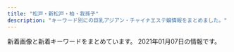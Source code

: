 ```yaml
---
title: "松戸・新松戸・柏・我孫子"
description: "キーワード別にの巨乳アジアン・チャイナエステ嬢情報をまとめました。"
---
```


新着画像と新着キーワードをまとめています。
2021年01月07日の情報です。

<DmmAffiliateIns />
<KeywordTable
  shops={
    [
    {
        "station": "JR\u6211\u5b6b\u5b50\u99c5\u5317\u53e3",
        "name": "\u30cf\u30c1\u30df\u30c4",
        "keywords": {
            "86": 4,
            "87": 3,
            "C": 1,
            "85": 1,
            "D": 7
        },
        "img_links": [
            "http://www.blue.esjp.info/images/link_line.png",
            "http://www.blue.esjp.info/images/mobile.png",
            "http://www.blue.esjp.info/images/top_sche.png",
            "http://www.blue.esjp.info/files/007-02.jpg",
            "http://www.blue.esjp.info/files/011.jpg",
            "http://www.blue.esjp.info/files/011-02.jpg",
            "http://www.blue.esjp.info/files/006.jpg",
            "http://www.blue.esjp.info/images/shop/shop01.png",
            "http://www.blue.esjp.info/images/shop/shop03.png",
            "http://www.blue.esjp.info/files/016-02.jpg",
            "http://www.blue.esjp.info/files/001.jpg",
            "http://www.blue.esjp.info/files/001-02.jpg",
            "http://www.blue.esjp.info/images/shop/shop04.png",
            "http://www.blue.esjp.info/images/girl-z2.jpg",
            "http://www.blue.esjp.info/images/staff_line.png",
            "http://www.blue.esjp.info/files/006-02.jpg",
            "http://www.blue.esjp.info/files/010-02.jpg",
            "http://www.blue.esjp.info/images/bj3.png",
            "http://www.blue.esjp.info/images/shop/shop02.png",
            "http://www.blue.esjp.info/files/009-02.jpg",
            "http://www.blue.esjp.info/files/009.jpg",
            "http://www.blue.esjp.info/files/010.jpg",
            "http://www.blue.esjp.info/files/016.jpg",
            "http://www.blue.esjp.info/images/infor.png",
            "http://www.blue.esjp.info/images/girl-z1.jpg",
            "http://www.blue.esjp.info/files/005.jpg",
            "http://www.blue.esjp.info/images/tit-infor.png",
            "http://www.blue.esjp.info/files/005-02.jpg",
            "http://www.blue.esjp.info/images/top.png",
            "http://www.blue.esjp.info/files/007.jpg"
        ],
        "url": "http://www.blue.esjp.info/"
    },
    {
        "keywords": {
            "84": 1,
            "85": 6,
            "87": 4,
            "C": 38,
            "86": 10,
            "E": 2,
            "82": 1,
            "D": 18,
            "88": 1,
            "83": 2
        },
        "name": "Abigale\u30fb\u30a2\u30d3\u30ac\u30ec",
        "url": "http://abigale.xyz.mn/",
        "img_links": [
            "http://abigale.xyz.mn/images/s_staff1.png",
            "http://abigale.xyz.mn/images/s_information.jpg",
            "http://abigale.xyz.mn/photos/sites/48/2019/05/2019051209375060.jpg",
            "http://abigale.xyz.mn/photos/sites/48/2020/07/2020073108360341.jpg",
            "http://abigale.xyz.mn/images/info.png",
            "http://abigale.xyz.mn/photos/sites/48/2019/05/2019051007563417.jpg",
            "http://abigale.xyz.mn/images/room2.jpg",
            "http://abigale.xyz.mn/photos/sites/48/2020/01/2020011004123281.jpg",
            "http://abigale.xyz.mn/photos/sites/48/2019/05/2019050811151212.jpg",
            "http://abigale.xyz.mn/photos/sites/48/2019/06/201906080802161.jpg",
            "http://abigale.xyz.mn/images/room3.jpg",
            "http://abigale.xyz.mn/photos/sites/48/2019/08/2019082610451785.jpg",
            "http://abigale.xyz.mn/photos/sites/48/2019/09/2019091202541772.jpg",
            "http://abigale.xyz.mn/images/info1.png",
            "http://abigale.xyz.mn/photos/sites/48/2020/02/2020021201425066.jpg",
            "http://abigale.xyz.mn/photos/sites/48/2020/06/2020061501433120.jpg",
            "http://abigale.xyz.mn/photos/sites/48/2020/01/2020012309082794.jpg",
            "http://abigale.xyz.mn/photos/sites/48/2019/05/2019051209375051.jpg",
            "http://abigale.xyz.mn/photos/sites/48/2020/01/2020011004122634.jpg",
            "http://abigale.xyz.mn/photos/sites/48/2019/07/2019071509295450.jpg",
            "http://abigale.xyz.mn/photos/sites/48/2019/05/2019052610365375.jpg",
            "http://abigale.xyz.mn/photos/sites/48/2019/05/2019051209383031.jpg",
            "http://abigale.xyz.mn/photos/sites/48/2020/01/2020011603561732.jpg",
            "http://abigale.xyz.mn/photos/sites/48/2020/12/2020122308320623.jpg",
            "http://abigale.xyz.mn/photos/sites/48/2020/03/2020032709262998.jpg",
            "http://abigale.xyz.mn/photos/sites/48/2019/05/2019051007563328.jpg",
            "http://abigale.xyz.mn/photos/sites/48/2020/02/2020021201425637.jpg",
            "http://abigale.xyz.mn/images/s_news.jpg",
            "http://abigale.xyz.mn/photos/sites/48/2020/02/2020020304073410.jpg",
            "http://abigale.xyz.mn/photos/sites/48/2019/08/2019080901433426.jpg",
            "http://abigale.xyz.mn/photos/sites/48/2019/06/2019060707423993.jpg",
            "http://abigale.xyz.mn/images/tel.png",
            "http://abigale.xyz.mn/photos/sites/48/2020/01/2020012709145867.jpg",
            "http://abigale.xyz.mn/photos/sites/48/2020/03/2020033007493270.jpg",
            "http://abigale.xyz.mn/images/room4.jpg",
            "http://abigale.xyz.mn/photos/sites/48/2019/05/2019052610365364.jpg",
            "http://abigale.xyz.mn/photos/sites/48/2019/05/2019051209490890.jpg",
            "http://abigale.xyz.mn/photos/sites/48/2019/07/2019070204112873.jpg",
            "http://abigale.xyz.mn/images/room1.jpg",
            "http://abigale.xyz.mn/photos/sites/48/2020/07/2020070104401783.jpg",
            "http://abigale.xyz.mn/images/mobile.png",
            "http://abigale.xyz.mn/photos/sites/48/2019/06/2019060707423999.jpg"
        ],
        "station": "JR\u677e\u6238\u99c5\u897f\u53e3"
    },
    {
        "name": "\u30b5\u30a4\u30ec\u30f3\u30c8\u30a6\u30a9\u30fc\u30eb",
        "keywords": {
            "87": 4,
            "83": 1,
            "C": 27,
            "D": 11,
            "88": 1,
            "85": 2,
            "86": 8,
            "E": 1
        },
        "img_links": [
            "http://silent-wall.xyz.mn/photos/sites/26/2020/10/2020101116211538.jpg",
            "http://silent-wall.xyz.mn/images/mobile.jpg",
            "http://silent-wall.xyz.mn/photos/sites/26/2019/05/2019052619312840.jpg",
            "http://silent-wall.xyz.mn/photos/sites/26/2019/06/2019061012562797.jpg",
            "http://silent-wall.xyz.mn/images/tu.jpg",
            "http://silent-wall.xyz.mn/photos/sites/26/2019/01/2019010421363971.jpeg",
            "http://silent-wall.xyz.mn/images/bj1.jpg",
            "http://silent-wall.xyz.mn/photos/sites/26/2019/11/2019110209065231.jpg",
            "http://silent-wall.xyz.mn/images/nbj3.jpg",
            "http://silent-wall.xyz.mn/images/bj3.jpg",
            "http://silent-wall.xyz.mn/photos/sites/26/2019/06/2019060814103073.jpg",
            "http://silent-wall.xyz.mn/images/s_staff.jpg",
            "http://silent-wall.xyz.mn/photos/sites/26/2019/05/2019061013025963.jpg",
            "http://silent-wall.xyz.mn/images/top.jpg",
            "http://silent-wall.xyz.mn/photos/sites/26/2019/05/2019051213110435.jpg",
            "http://silent-wall.xyz.mn/photos/sites/26/2019/06/2019060812033719.jpg",
            "http://silent-wall.xyz.mn/photos/sites/26/2019/11/2019112610413055.jpg",
            "http://silent-wall.xyz.mn/photos/sites/26/2019/05/2019052619312725.jpg",
            "http://silent-wall.xyz.mn/images/mail.jpg",
            "http://silent-wall.xyz.mn/images/room3.jpg",
            "http://silent-wall.xyz.mn/photos/sites/26/2019/06/2019061112474010.jpg",
            "http://silent-wall.xyz.mn/images/room4.jpg",
            "http://silent-wall.xyz.mn/photos/sites/26/2019/06/2019060819212459.jpg",
            "http://silent-wall.xyz.mn/images/nei1-3.jpg",
            "http://silent-wall.xyz.mn/photos/sites/26/2019/05/201905121311038.jpg",
            "http://silent-wall.xyz.mn/photos/sites/26/2019/06/2019061013003626.jpg",
            "http://silent-wall.xyz.mn/images/room1.jpg",
            "http://silent-wall.xyz.mn/images/room2.jpg",
            "http://silent-wall.xyz.mn/images/nbj1.jpg",
            "http://silent-wall.xyz.mn/images/news.jpg",
            "http://silent-wall.xyz.mn/photos/sites/26/2019/07/201907251103550.jpg",
            "http://silent-wall.xyz.mn/photos/sites/26/2019/06/2019062912023976.jpg",
            "http://silent-wall.xyz.mn/photos/sites/26/2020/09/2020091911085692.jpg",
            "http://silent-wall.xyz.mn/images/pick.jpg",
            "http://silent-wall.xyz.mn/photos/sites/26/2019/06/2019061013003011.jpg",
            "http://silent-wall.xyz.mn/photos/sites/26/2019/06/2019061616372934.jpg"
        ],
        "url": "http://silent-wall.xyz.mn/",
        "station": "JR\u67cf\u99c5\u6771\u53e3"
    },
    {
        "station": "\u307f\u306e\u308a\u53f0\u99c5\u5357\u53e3",
        "keywords": {
            "84": 4,
            "85": 4,
            "E": 6,
            "88": 2,
            "86": 2,
            "87": 4,
            "D": 6,
            "C": 18
        },
        "name": "\u30e9\u30d9\u30f3\u30c0\u30fc",
        "url": "http://o-beauty.work/",
        "img_links": [
            "http://o-beauty.work/staff/risa.jpg",
            "http://o-beauty.work/staff/risa1.jpg",
            "http://o-beauty.work/staff/nana.jpg",
            "http://o-beauty.work/img/bn_howto_sp.jpg",
            "http://o-beauty.work/staff/nana1.jpg",
            "http://o-beauty.work/staff/sakura1.jpg",
            "http://o-beauty.work/img/int2_sp.jpg",
            "http://o-beauty.work/img/concept_sp.jpg",
            "http://o-beauty.work/img/int2.jpg",
            "http://o-beauty.work/img/bn_contact.jpg",
            "http://o-beauty.work/img/bn_howto.jpg",
            "http://o-beauty.work/img/int3.jpg",
            "http://o-beauty.work/staff/sakura.jpg",
            "http://o-beauty.work/img/i_tel.png",
            "http://o-beauty.work/img/int1.jpg",
            "http://o-beauty.work/staff/yuzu.jpg",
            "http://o-beauty.work/staff/miho1.jpg",
            "http://o-beauty.work/img/concept.jpg",
            "http://o-beauty.work/img/int1_sp.jpg",
            "http://o-beauty.work/staff/miho.jpg",
            "http://o-beauty.work/img/header_info.png",
            "http://o-beauty.work/staff/yuzu1.jpg",
            "http://o-beauty.work/img/int3_sp.jpg",
            "http://o-beauty.work/img/bn_contact_sp.jpg"
        ]
    },
    {
        "img_links": [
            "http://www.n-rakuen.work/si/s4.png",
            "http://www.n-rakuen.work/images/2.jpg",
            "http://www.n-rakuen.work/si/s1.png",
            "http://www.n-rakuen.work/images/news.jpg",
            "http://www.n-rakuen.work/img/natumi2.jpg",
            "http://www.n-rakuen.work/si/i3.png",
            "http://www.n-rakuen.work/si/s3.png",
            "http://www.n-rakuen.work/img/sasa2.jpg",
            "http://www.n-rakuen.work/images/int1.jpg",
            "http://www.n-rakuen.work/images/interior_t.jpg",
            "http://www.n-rakuen.work/si/i2.png",
            "http://www.n-rakuen.work/img/sasa1.jpg",
            "http://www.n-rakuen.work/images/int2.jpg",
            "http://www.n-rakuen.work/images/sys.jpg",
            "http://www.n-rakuen.work/img/koko2.jpg",
            "http://www.n-rakuen.work/si/s2.png",
            "http://www.n-rakuen.work/img/natumi1.jpg",
            "http://www.n-rakuen.work/images/5.jpg",
            "http://www.n-rakuen.work/si/i1.png",
            "http://www.n-rakuen.work/images/3.jpg",
            "http://www.n-rakuen.work/si/i4.png",
            "http://www.n-rakuen.work/images/tel.jpg",
            "http://www.n-rakuen.work/img/koko1.jpg",
            "http://www.n-rakuen.work/img/zb.jpg",
            "http://www.n-rakuen.work/images/sisu.jpg",
            "http://www.n-rakuen.work/images/staff_t.jpg",
            "http://www.n-rakuen.work/images/head.jpg",
            "http://www.n-rakuen.work/images/mobile.jpg"
        ],
        "url": "http://www.n-rakuen.work/",
        "name": "\u7652\u3057\u306e\u7cbe\u970a",
        "keywords": {},
        "station": "\u4e94\u9999\u99c5\u6771\u53e3"
    },
    {
        "station": "\u521d\u5bcc\u99c5",
        "name": "\u3055\u304f\u3089",
        "img_links": [
            "http://sakura-sakura.work/img/st5.jpg",
            "http://sakura-sakura.work/img/fla3.jpg",
            "http://sakura-sakura.work/sp/img/pic.jpg",
            "http://sakura-sakura.work/img/st1.jpg",
            "http://sakura-sakura.work/img/fla2.jpg",
            "http://sakura-sakura.work/img/sta4.jpg",
            "http://sakura-sakura.work/sp/img/t-a.jpg",
            "http://sakura-sakura.work/img/mo.png",
            "http://sakura-sakura.work/sp/img/time.jpg",
            "http://sakura-sakura.work/sp/img/s4.jpg",
            "http://sakura-sakura.work/img/s1.jpg",
            "http://sakura-sakura.work/img/nos.jpg",
            "http://sakura-sakura.work/sp/img/add.jpg",
            "http://sakura-sakura.work/sp/img/cam.jpg",
            "http://sakura-sakura.work/img/botton.jpg",
            "http://sakura-sakura.work/sp/img/p1.jpg",
            "http://sakura-sakura.work/img/sta5.jpg",
            "http://sakura-sakura.work/img/st4.jpg",
            "http://sakura-sakura.work/img/s2.jpg",
            "http://sakura-sakura.work/img/fla1.jpg",
            "http://sakura-sakura.work/img/head.jpg",
            "http://sakura-sakura.work/sp/img/t-t.jpg",
            "http://sakura-sakura.work/img/sta1.jpg",
            "http://sakura-sakura.work/sp/img/p2.jpg",
            "http://sakura-sakura.work/sp/img/t-r.jpg",
            "http://sakura-sakura.work/sp/img/s3.jpg",
            "http://sakura-sakura.work/sp/img/sys.jpg",
            "http://sakura-sakura.work/sp/img/tel.jpg",
            "http://sakura-sakura.work/sp/img/p3.jpg",
            "http://sakura-sakura.work/img/sta3.jpg",
            "http://sakura-sakura.work/sp/img/pc.jpg",
            "http://sakura-sakura.work/img/s4.jpg",
            "http://sakura-sakura.work/sp/img/t-o.jpg",
            "http://sakura-sakura.work/sp/img/t-s.jpg",
            "http://sakura-sakura.work/sp/img/s1.jpg",
            "http://sakura-sakura.work/sp/img/tit.jpg",
            "http://sakura-sakura.work/img/st2.jpg",
            "http://sakura-sakura.work/sp/img/info.jpg",
            "http://sakura-sakura.work/sp/img/s5.jpg",
            "http://sakura-sakura.work/img/s5.jpg",
            "http://sakura-sakura.work/sp/img/botton.jpg",
            "http://sakura-sakura.work/sp/img/s2.jpg",
            "http://sakura-sakura.work/img/s3.jpg",
            "http://sakura-sakura.work/img/sta2.jpg",
            "http://sakura-sakura.work/img/st3.jpg"
        ],
        "keywords": {
            "85": 2,
            "C": 12,
            "E": 1,
            "83": 2,
            "88": 4,
            "86": 2
        },
        "url": "http://sakura-sakura.work/"
    },
    {
        "img_links": [
            "http://more.esthe.me/images/top.png",
            "http://more.esthe.me/images/n1.jpg",
            "http://more.esthe.me/images/face_bj3.jpg",
            "http://more.esthe.me/photos/sites/16/2020/02/202002141025341.jpg",
            "http://more.esthe.me/photos/sites/16/2020/02/2020021410255719.jpg",
            "http://more.esthe.me/images/nbj1.jpg",
            "http://more.esthe.me/images/s_mobile.jpg",
            "http://more.esthe.me/images/s_link.jpg",
            "http://more.esthe.me/images/room1.jpg",
            "http://more.esthe.me/images/s_pick.jpg",
            "http://more.esthe.me/photos/sites/16/2020/02/2020021410254527.jpg",
            "http://more.esthe.me/images/face_bj.jpg",
            "http://more.esthe.me/photos/sites/16/2020/02/2020021410255893.jpg",
            "http://more.esthe.me/images/line.jpg",
            "http://more.esthe.me/photos/sites/16/2020/02/2020021507120355.jpg",
            "http://more.esthe.me/images/room3.jpg",
            "http://more.esthe.me/images/mobile.jpg",
            "http://more.esthe.me/images/nbj3.jpg",
            "http://more.esthe.me/photos/sites/16/2020/02/2020021410253554.jpg",
            "http://more.esthe.me/photos/sites/16/2020/10/202010120642207.jpg",
            "http://more.esthe.me/images/s_news.jpg",
            "http://more.esthe.me/images/s_staff.jpg",
            "http://more.esthe.me/photos/sites/16/2020/02/2020021410253522.jpg",
            "http://more.esthe.me/images/s_staff1.jpg",
            "http://more.esthe.me/images/n3.jpg",
            "http://more.esthe.me/images/room2.jpg",
            "http://more.esthe.me/photos/sites/16/2020/02/2020021507090635.jpg",
            "http://more.esthe.me/images/s_face.jpg"
        ],
        "keywords": {
            "86": 9,
            "D": 6,
            "C": 15
        },
        "station": "JR\u67cf\u99c5\u5357\u53e3",
        "url": "http://more.esthe.me/",
        "name": "MORE\u30fb\u30e2\u30a2"
    },
    {
        "img_links": [
            "http://girls.msa.jp/images/top/top_04.jpg",
            "http://girls.msa.jp/images/top/top_03.jpg",
            "http://girls.msa.jp/images/staff_image/staf_08a.jpg",
            "http://girls.msa.jp/images/top/top_01.jpg",
            "http://girls.msa.jp/images/home/top.jpg",
            "http://girls.msa.jp/images/top/top_02.jpg",
            "http://girls.msa.jp/images/top/top_06.jpg",
            "http://girls.msa.jp/images/top/top_05.jpg",
            "http://girls.msa.jp/images/top/top_08.png",
            "http://girls.msa.jp/images/page_top.png"
        ],
        "name": "\u5c11\u5973\u6642\u4ee3",
        "station": "JR\u677e\u6238\u99c5\u6771\u53e3",
        "url": "http://girls.msa.jp/",
        "keywords": {}
    },
    {
        "station": "JR\u67cf\u99c5\u6771\u53e3",
        "name": "\u30d0\u30cb\u30e9",
        "url": "http://yura-kunitachi.xyz/",
        "keywords": {
            "88": 10,
            "D": 10
        },
        "img_links": [
            "http://yura-kunitachi.xyz/_src/27691106/wechatimg7952.jpg",
            "http://yura-kunitachi.xyz/_src/25915878/_igp5078.jpg",
            "http://yura-kunitachi.xyz/_src/28869613/wechatimg7949.jpg",
            "http://yura-kunitachi.xyz/_src/28590290/wechatimg7949.jpg",
            "http://yura-kunitachi.xyz/_src/28406871/wechatimg7951.jpg",
            "http://yura-kunitachi.xyz/_src/27691105/wechatimg7952.jpg",
            "http://yura-kunitachi.xyz/_src/25915816/notice.png",
            "http://yura-kunitachi.xyz/_src/28590304/wechatimg7951.jpg",
            "http://yura-kunitachi.xyz/_src/25915991/navifooter_15.png",
            "http://yura-kunitachi.xyz/_src/27691103/wechatimg7952.jpg",
            "http://yura-kunitachi.xyz/_src/28406935/wechatimg7950.jpg",
            "http://yura-kunitachi.xyz/_src/28086492/wechatimg7950.jpg",
            "http://yura-kunitachi.xyz/_src/28869730/profile_05.png",
            "http://yura-kunitachi.xyz/_src/28406934/wechatimg7950.jpg",
            "http://yura-kunitachi.xyz/_src/25916057/_igp5075.jpg",
            "http://yura-kunitachi.xyz/_src/25915989/navifooter_14.png",
            "http://yura-kunitachi.xyz/_src/25915833/notice.png",
            "http://yura-kunitachi.xyz/_src/28869612/wechatimg7949.jpg",
            "http://yura-kunitachi.xyz/_src/28590305/wechatimg7951.jpg",
            "http://yura-kunitachi.xyz/_src/25915984/navifooter_11.png",
            "http://yura-kunitachi.xyz/_src/25915988/navifooter_13.png",
            "http://yura-kunitachi.xyz/_src/25916058/_igp5075.jpg",
            "http://yura-kunitachi.xyz/_src/28869611/wechatimg7949.jpg",
            "http://yura-kunitachi.xyz/_src/28406936/wechatimg7950.jpg",
            "http://yura-kunitachi.xyz/_src/25915877/_igp5078.jpg",
            "http://yura-kunitachi.xyz/_src/25915908/navitop-2.png",
            "http://yura-kunitachi.xyz/_src/25915914/navigallery-2.png",
            "http://yura-kunitachi.xyz/_src/25915819/qr.png",
            "http://yura-kunitachi.xyz/_src/25916003/navifooter_17.png",
            "http://yura-kunitachi.xyz/_src/25915983/navifooter_11.png",
            "http://yura-kunitachi.xyz/_src/28869511/wechatimg7952.jpg",
            "http://yura-kunitachi.xyz/_src/25915987/navifooter_13.png",
            "http://yura-kunitachi.xyz/_src/25915912/navistaff-2.png",
            "http://yura-kunitachi.xyz/_src/25915992/navifooter_15.png",
            "http://yura-kunitachi.xyz/_src/28406947/profile_05.png",
            "http://yura-kunitachi.xyz/_src/25915818/about.jpg",
            "http://yura-kunitachi.xyz/_src/25915990/navifooter_14.png",
            "http://yura-kunitachi.xyz/_src/25915993/navifooter_16.png",
            "http://yura-kunitachi.xyz/_src/25915994/navifooter_16.png",
            "http://yura-kunitachi.xyz/_src/28590303/wechatimg7951.jpg",
            "http://yura-kunitachi.xyz/_src/25915982/line.png",
            "http://yura-kunitachi.xyz/_src/28590466/profile_05.png",
            "http://yura-kunitachi.xyz/_src/28086277/profile_05.png",
            "http://yura-kunitachi.xyz/_src/25915986/navifooter_12.png",
            "http://yura-kunitachi.xyz/_src/25915985/navifooter_12.png",
            "http://yura-kunitachi.xyz/_src/25916025/slider.jpg",
            "http://yura-kunitachi.xyz/_src/25916002/navifooter_17.png"
        ]
    },
    {
        "keywords": {
            "E": 1,
            "D": 8,
            "86": 9
        },
        "img_links": [
            "http://xn--vckg5a5c7c8c1czd.biz/img/cg71.jpg",
            "http://xn--vckg5a5c7c8c1czd.biz/img/cg10.jpg",
            "http://xn--vckg5a5c7c8c1czd.biz/img/r1.jpg",
            "http://xn--vckg5a5c7c8c1czd.biz/img/lint.jpg",
            "http://xn--vckg5a5c7c8c1czd.biz/img/r2.jpg",
            "http://xn--vckg5a5c7c8c1czd.biz/img/r4.jpg",
            "http://xn--vckg5a5c7c8c1czd.biz/img/cg6.jpg",
            "http://xn--vckg5a5c7c8c1czd.biz/img/ro1.jpg",
            "http://xn--vckg5a5c7c8c1czd.biz/img/cg1.jpg",
            "http://xn--vckg5a5c7c8c1czd.biz/img/cg5.jpg",
            "http://xn--vckg5a5c7c8c1czd.biz/img/cg3.jpg",
            "http://xn--vckg5a5c7c8c1czd.biz/img/r3.jpg",
            "http://xn--vckg5a5c7c8c1czd.biz/img/acct.jpg",
            "http://xn--vckg5a5c7c8c1czd.biz/img/bb.png",
            "http://xn--vckg5a5c7c8c1czd.biz/img/top.jpg",
            "http://xn--vckg5a5c7c8c1czd.biz/img/stat.jpg",
            "http://xn--vckg5a5c7c8c1czd.biz/img/cg7.jpg",
            "http://xn--vckg5a5c7c8c1czd.biz/img/rect.jpg",
            "http://xn--vckg5a5c7c8c1czd.biz/img/cg8.jpg",
            "http://xn--vckg5a5c7c8c1czd.biz/img/root.jpg",
            "http://xn--vckg5a5c7c8c1czd.biz/img/cg2.jpg",
            "http://a.ests.jp/sakura/wp-content/uploads/sites/35/2020/12/cg10-194x300.jpg",
            "http://xn--vckg5a5c7c8c1czd.biz/img/cg51.jpg",
            "http://xn--vckg5a5c7c8c1czd.biz/img/syst.jpg",
            "http://xn--vckg5a5c7c8c1czd.biz/img/cg9.jpg"
        ],
        "name": "\u685c",
        "station": "JR\u677e\u6238\u99c5\u6771\u53e3",
        "url": "http://xn--vckg5a5c7c8c1czd.biz/"
    },
    {
        "keywords": {
            "D": 1,
            "86": 6,
            "C": 1
        },
        "station": "JR\u677e\u6238\u99c5\u6771\u53e3",
        "name": "\u9e97\u5b50",
        "img_links": [
            "http://hi-msg.com/reiko/images/p-3.png",
            "http://hi-msg.com/reiko/images/stabl.jpg",
            "http://hi-msg.com/reiko/images/p-2.png",
            "http://hi-msg.com/reiko/images/m1.png",
            "http://hi-msg.com/reiko/images/m5.png",
            "http://hi-msg.com/reiko/images/p-1.png",
            "http://hi-msg.com/reiko/images/accl.jpg",
            "http://hi-msg.com/reiko/images/ll.png",
            "http://hi-msg.com/reiko/images/m2.png",
            "http://hi-msg.com/reiko/images/p-4.png",
            "http://hi-msg.com/reiko/images/no.png",
            "http://hi-msg.com/reiko/images/m4.png",
            "http://hi-msg.com/reiko/images/staff-top.png",
            "http://hi-msg.com/reiko/images/recl.jpg",
            "http://hi-msg.com/reiko/images/m3.png",
            "http://hi-msg.com/reiko/images/p-5.png",
            "http://hi-msg.com/reiko/images/p-7.png",
            "http://hi-msg.com/reiko/images/m6.png",
            "http://hi-msg.com/reiko/images/stal.png"
        ],
        "url": "http://hi-msg.com/reiko/"
    },
    {
        "station": "JR\u67cf\u99c5\u6771\u53e3",
        "url": "http://dancia.jpn.mn/",
        "keywords": {
            "84": 2,
            "85": 4,
            "86": 14,
            "D": 28,
            "E": 4,
            "87": 12
        },
        "name": "DANCIA\u30fb\u30c0\u30f3\u30b7\u30a2",
        "img_links": [
            "http://dancia.jpn.mn/images/ac3.jpg",
            "http://dancia.jpn.mn/photos/sites/9/2020/02/2020020205030398.jpg",
            "http://dancia.jpn.mn/images/end.png",
            "http://dancia.jpn.mn/photos/sites/9/2019/10/2019101103155953.jpg",
            "http://menlog.net/link/menlog8831.jpg",
            "http://dancia.jpn.mn/photos/sites/9/2019/07/2019071209385613.jpg",
            "http://dancia.jpn.mn/photos/sites/9/2020/11/2020112204312015.jpg",
            "http://dancia.jpn.mn/photos/sites/9/2018/05/2018052710251710.jpg",
            "http://dancia.jpn.mn/images/s_link.jpg",
            "http://dancia.jpn.mn/photos/sites/9/2019/05/2019051305315589.jpg",
            "http://dancia.jpn.mn/photos/sites/9/2020/04/2020042408430995.jpg",
            "http://dancia.jpn.mn/photos/sites/9/2019/12/2019121103543190.jpg",
            "http://dancia.jpn.mn/images/mani.jpg",
            "http://dancia.jpn.mn/images/top.jpg",
            "http://dancia.jpn.mn/images/ac2.jpg",
            "http://dancia.jpn.mn/photos/sites/9/2019/06/2019060409043017.jpg",
            "http://dancia.jpn.mn/images/s_information.png",
            "http://dancia.jpn.mn/photos/sites/9/2019/02/2019022003132234.jpg",
            "http://dancia.jpn.mn/images/gomen.png",
            "http://dancia.jpn.mn/photos/sites/9/2019/10/2019102106430389.jpg",
            "http://dancia.jpn.mn/images/s_news.jpg",
            "http://dancia.jpn.mn/photos/sites/9/2019/11/201911011036291.jpg",
            "http://dancia.jpn.mn/images/s_staff.jpg",
            "http://dancia.jpn.mn/images/mobile.jpg",
            "http://dancia.jpn.mn/images/ac1.jpg",
            "http://dancia.jpn.mn/images/s_concept.png",
            "http://dancia.jpn.mn/images/ac4.jpg",
            "http://dancia.jpn.mn/photos/sites/9/2020/10/2020103009120834.jpg",
            "http://dancia.jpn.mn/photos/sites/9/2020/07/2020072708591274.jpg",
            "http://dancia.jpn.mn/photos/sites/9/2020/01/2020012108370285.jpg",
            "http://dancia.jpn.mn/photos/sites/9/2019/09/2019091505325486.jpg",
            "http://dancia.jpn.mn/photos/sites/9/2020/03/2020031809251250.jpg"
        ]
    },
    {
        "url": "http://lavender-massage.work/",
        "img_links": [
            "http://lavender-massage.work/img/s39.jpg",
            "http://lavender-massage.work/img/mo.png",
            "http://lavender-massage.work/i/img/r3.jpg",
            "http://lavender-massage.work/img/s38.jpg",
            "http://lavender-massage.work/img/botton.jpg",
            "http://lavender-massage.work/img/st43.jpg",
            "http://lavender-massage.work/img/st33.jpg",
            "http://lavender-massage.work/i/img/g027.jpg",
            "http://lavender-massage.work/i/img/g038.jpg",
            "http://lavender-massage.work/img/st36.jpg",
            "http://lavender-massage.work/img/sta39.jpg",
            "http://lavender-massage.work/img/s31.jpg",
            "http://lavender-massage.work/img/sta43.jpg",
            "http://lavender-massage.work/i/img/g033.jpg",
            "http://lavender-massage.work/i/img/r4.jpg",
            "http://lavender-massage.work/i/img/g041.jpg",
            "http://lavender-massage.work/i/img/g39.jpg",
            "http://lavender-massage.work/img/sta38.jpg",
            "http://lavender-massage.work/i/img/g042.jpg",
            "http://lavender-massage.work/img/st039.jpg",
            "http://lavender-massage.work/img/st41.jpg",
            "http://lavender-massage.work/i/img/g032.jpg",
            "http://lavender-massage.work/i/img/r1.jpg",
            "http://lavender-massage.work/img/st39.jpg",
            "http://lavender-massage.work/img/s33.jpg",
            "http://lavender-massage.work/img/st38.jpg",
            "http://lavender-massage.work/i/img/g030.jpg",
            "http://lavender-massage.work/img/sta31.jpg",
            "http://lavender-massage.work/i/img/g028.jpg",
            "http://lavender-massage.work/img/sta41.jpg",
            "http://lavender-massage.work/i/img/g039.jpg",
            "http://lavender-massage.work/img/s42.jpg",
            "http://lavender-massage.work/img/sta32.jpg",
            "http://lavender-massage.work/img/st32.jpg",
            "http://lavender-massage.work/i/img/g043.jpg",
            "http://lavender-massage.work/img/s41.jpg",
            "http://lavender-massage.work/img/s36.jpg",
            "http://lavender-massage.work/i/img/r2.jpg",
            "http://lavender-massage.work/i/img/g036.jpg",
            "http://lavender-massage.work/img/s43.jpg",
            "http://lavender-massage.work/img/sta36.jpg",
            "http://lavender-massage.work/img/st42.jpg",
            "http://lavender-massage.work/img/sta33.jpg",
            "http://lavender-massage.work/img/st31.jpg",
            "http://lavender-massage.work/img/sta42.jpg",
            "http://lavender-massage.work/i/img/g031.jpg"
        ],
        "station": "JR\u65b0\u677e\u6238\u99c5",
        "name": "\u30e9\u30d9\u30f3\u30c0\u30fc",
        "keywords": {
            "86": 1,
            "83": 1,
            "84": 1,
            "C": 23,
            "85": 6
        }
    },
    {
        "keywords": {},
        "img_links": [
            "https://sumire08.com/wp-content/uploads/2019/03/21E4A043-87C3-4B75-895F-E0FBDC8E99A9.jpeg",
            "https://sumire08.com/wp-content/uploads/2020/09/C4DE7C44-6432-4BEF-963C-6B836897424D-160x90.jpeg",
            "https://sumire08.com/wp-content/uploads/2019/04/S__1425426-160x90.jpg",
            "https://sumire08.com/wp-content/uploads/2019/07/56009B85-F870-4B3B-9FF8-21CD8C0EC755-300x195.jpeg",
            "https://sumire08.com/wp-content/uploads/2019/03/AF65B64C-99C1-4847-BF54-54CAEBB2E70D-160x90.jpeg",
            "https://sumire08.com/wp-content/uploads/2019/03/GK035_350A.jpg",
            "https://sumire08.com/wp-content/uploads/2020/09/C4DE7C44-6432-4BEF-963C-6B836897424D.jpeg",
            "https://sumire08.com/wp-content/uploads/2020/09/C4DE7C44-6432-4BEF-963C-6B836897424D-320x180.jpeg",
            "https://sumire08.com/wp-content/uploads/2019/06/91EF6A88-6DC3-4B2F-8DE4-92D3FC336C49-160x90.jpeg",
            "https://sumire08.com/wp-content/uploads/2019/09/\u30e2\u30d0\u30a4\u30eb\u7528\u30b9\u30e9\u30a4\u30c0\u30fc\u30a4\u30e1\u30fc\u30b8\u4e2d\u5fc31.jpg",
            "https://sumire08.com/wp-content/uploads/2020/09/619B0F47-FB65-4ABE-8732-303480020B26-320x180.jpeg",
            "https://sumire08.com/wp-content/uploads/2019/06/EB745AF9-1651-4266-B473-E84442AAE4A6.jpeg",
            "https://sumire08.com/wp-content/uploads/2019/03/5BF21ED1-6E3F-40F5-90F5-AFF002B0F4D1.jpeg",
            "https://sumire08.com/wp-content/uploads/2019/03/bk004-1.jpg",
            "https://sumire08.com/wp-content/uploads/2019/12/DF8A2798-2499-4D49-9A9B-F667ADE3EC76-160x90.jpeg",
            "https://sumire08.com/wp-content/uploads/2019/06/88DA8E06-DC87-471F-97D2-9B35F6C1EAF9-160x90.jpeg",
            "https://sumire08.com/wp-content/uploads/2019/06/88DA8E06-DC87-471F-97D2-9B35F6C1EAF9-120x68.jpeg",
            "https://sumire08.com/wp-content/uploads/2019/07/1B69056E-3F5C-4E99-8B7F-71E6004F2AB9-160x90.jpeg",
            "https://sumire08.com/wp-content/uploads/2020/09/DC01A3CA-FF4D-4AC3-8B2E-1519635952C3-320x180.jpeg",
            "https://sumire08.com/wp-content/uploads/2019/03/4EBE579C-CE3E-4804-8620-E11E8D58FB25.jpeg",
            "https://sumire08.com/wp-content/uploads/2019/04/056E9668-8936-4183-9339-0EC56BB0B591.jpeg",
            "https://sumire08.com/wp-content/uploads/2019/07/1B69056E-3F5C-4E99-8B7F-71E6004F2AB9-300x180.jpeg",
            "https://sumire08.com/wp-content/uploads/2020/09/44A30A8D-E1A7-479A-BDD3-B7EAC5E292BD-614x1024.jpeg",
            "https://sumire08.com/wp-content/uploads/2021/01/530A7214-3FCA-4354-AF63-D6B0D158BF0D.jpeg",
            "https://sumire08.com/wp-content/uploads/2019/05/S__2785293.jpg",
            "https://sumire08.com/wp-content/uploads/2020/09/25417438-E741-4545-8F8C-7CDFA7B1999B-160x90.jpeg",
            "https://sumire08.com/wp-content/uploads/2019/03/gahag-0115202049.jpg",
            "https://sumire08.com/wp-content/uploads/2020/09/C4AAD404-2CE0-491A-A0AB-7658AD4D3871-160x90.jpeg",
            "https://sumire08.com/wp-content/uploads/2020/09/898DFBCC-F518-4ADA-8E86-C6273285E9FE-320x180.jpeg",
            "https://sumire08.com/wp-content/uploads/2019/09/EB42FB7E-BD9E-4F28-9D22-7A60CCAA617C.jpeg",
            "https://sumire08.com/wp-content/uploads/2019/03/1150EB8A-7284-4825-AF6E-AAD665667452.jpeg",
            "https://sumire08.com/wp-content/uploads/2019/07/0198D22C-A5E9-448B-8246-2D1FD87415E9-120x68.jpeg",
            "https://sumire08.com/wp-content/uploads/2019/04/2273563C-B96C-4F4F-96A6-F02AA3E97574-120x68.jpeg",
            "https://sumire08.com/wp-content/uploads/2019/04/321B3864-B704-4F0A-90DA-22A3998EA845-160x90.jpeg",
            "https://sumire08.com/wp-content/uploads/2021/01/530A7214-3FCA-4354-AF63-D6B0D158BF0D-320x180.jpeg",
            "https://sumire08.com/wp-content/uploads/2019/03/2BE9921E-1771-4C66-93CF-E26F505DCC87-160x90.jpeg",
            "https://sumire08.com/wp-content/uploads/2019/03/AF856AB1-4F49-4CF8-B4DF-B0C333520A91-160x90.jpeg",
            "https://sumire08.com/wp-content/uploads/2019/04/76DD58DB-FDAE-4D56-BA5A-8B8E3F779211-120x68.jpeg",
            "https://sumire08.com/wp-content/uploads/2019/07/1B69056E-3F5C-4E99-8B7F-71E6004F2AB9-120x68.jpeg",
            "https://sumire08.com/wp-content/uploads/2019/07/56009B85-F870-4B3B-9FF8-21CD8C0EC755-120x68.jpeg",
            "https://sumire08.com/wp-content/uploads/2019/07/836D4D0B-3584-48E2-960E-AEDE1593D320.jpeg",
            "https://sumire08.com/wp-content/uploads/2019/12/52D3B834-F387-49C6-AD74-8A6A74D81D48-160x90.jpeg",
            "https://sumire08.com/wp-content/uploads/2019/09/\u30d8\u30c3\u30c0\u30fc\u30ed\u30b4.jpg",
            "https://sumire08.com/wp-content/uploads/2019/06/EB745AF9-1651-4266-B473-E84442AAE4A6-320x180.jpeg",
            "https://sumire08.com/wp-content/uploads/2019/07/WeChat-Image_20190726200941.jpg",
            "https://sumire08.com/wp-content/uploads/2019/03/224063FF-898A-4D82-B12F-A4D2C69E0C3F.jpeg",
            "https://sumire08.com/wp-content/uploads/2019/04/S__1425426.jpg",
            "https://sumire08.com/wp-content/uploads/2019/07/1B69056E-3F5C-4E99-8B7F-71E6004F2AB9-300x200.jpeg",
            "https://sumire08.com/wp-content/uploads/2019/03/859E09EF-886F-4C35-B000-A366C2B292EC.jpeg",
            "https://sumire08.com/wp-content/uploads/2020/09/74EB8777-E396-43D8-8098-FFF449CF98DB-644x1024.jpeg",
            "https://sumire08.com/wp-content/uploads/2020/09/619B0F47-FB65-4ABE-8732-303480020B26-120x68.jpeg",
            "https://sumire08.com/wp-content/uploads/2019/03/8061AAED-5A22-454C-9644-258D4AAA56D9.jpeg",
            "https://sumire08.com/wp-content/uploads/2020/09/619B0F47-FB65-4ABE-8732-303480020B26.jpeg",
            "https://sumire08.com/wp-content/uploads/2019/06/FA1314BC-C8A1-428B-A668-A693A8969285-120x68.jpeg",
            "https://sumire08.com/wp-content/uploads/2020/09/C4AAD404-2CE0-491A-A0AB-7658AD4D3871-320x180.jpeg",
            "https://sumire08.com/wp-content/uploads/2019/09/\u30b3\u30f3\u30c6\u30f3\u30c41A.jpg",
            "https://sumire08.com/wp-content/uploads/2020/09/898DFBCC-F518-4ADA-8E86-C6273285E9FE.jpeg",
            "https://sumire08.com/wp-content/uploads/2019/07/56009B85-F870-4B3B-9FF8-21CD8C0EC755-300x180.jpeg",
            "https://sumire08.com/wp-content/uploads/2019/04/76DD58DB-FDAE-4D56-BA5A-8B8E3F779211-160x90.jpeg",
            "https://sumire08.com/wp-content/uploads/2019/07/56009B85-F870-4B3B-9FF8-21CD8C0EC755-160x90.jpeg",
            "https://sumire08.com/wp-content/uploads/2019/06/EB745AF9-1651-4266-B473-E84442AAE4A6-160x90.jpeg",
            "https://sumire08.com/wp-content/uploads/2019/09/325878A1-1C55-49AC-8BD6-C53B3C6D76D0.jpeg",
            "https://sumire08.com/wp-content/uploads/2019/10/F3C22A77-B168-4265-9976-F7F2E5EE943A.jpeg",
            "https://sumire08.com/wp-content/uploads/2019/09/top_03.jpg",
            "https://sumire08.com/wp-content/uploads/2019/03/GK061_350A.jpg",
            "https://sumire08.com/wp-content/uploads/2020/09/898DFBCC-F518-4ADA-8E86-C6273285E9FE-160x90.jpeg",
            "https://sumire08.com/wp-content/uploads/2019/06/88DA8E06-DC87-471F-97D2-9B35F6C1EAF9-320x180.jpeg",
            "https://sumire08.com/wp-content/uploads/2020/09/DC01A3CA-FF4D-4AC3-8B2E-1519635952C3-160x90.jpeg",
            "https://sumire08.com/wp-content/uploads/2019/07/0198D22C-A5E9-448B-8246-2D1FD87415E9-160x90.jpeg",
            "https://sumire08.com/wp-content/uploads/2020/09/898DFBCC-F518-4ADA-8E86-C6273285E9FE-120x68.jpeg",
            "https://sumire08.com/wp-content/uploads/2019/11/A1FF9216-A1C9-4205-8DC9-0A48CDB67CB8-160x90.jpeg",
            "https://sumire08.com/wp-content/uploads/2019/04/S__1425425-120x68.jpg",
            "https://sumire08.com/wp-content/uploads/2019/03/flower-back1049-120x68.jpg",
            "https://sumire08.com/wp-content/uploads/2020/11/ACE363F2-F98D-48C1-84E6-EC0D7CEFEC29-620x1024.jpeg",
            "https://sumire08.com/wp-content/uploads/2019/03/\u30ab\u30e9\u30e0\u51852.jpg",
            "https://sumire08.com/wp-content/uploads/2019/07/0198D22C-A5E9-448B-8246-2D1FD87415E9-300x180.jpeg",
            "https://sumire08.com/wp-content/uploads/2019/03/main1920-1.jpg",
            "https://sumire08.com/wp-content/uploads/2019/06/4D842BE5-A516-461E-84CF-083FDE3D5314-160x90.jpeg",
            "https://sumire08.com/wp-content/uploads/2019/03/245F4F25-D9B5-4281-8445-3C18965D3FDC.jpeg",
            "https://sumire08.com/wp-content/uploads/2019/06/FA1314BC-C8A1-428B-A668-A693A8969285-160x90.jpeg",
            "https://sumire08.com/wp-content/uploads/2019/03/B6BB0A08-2659-4F1B-BCF6-F5FE2B6F3701.jpeg",
            "https://sumire08.com/wp-content/uploads/2019/03/main1920-1-160x90.jpg",
            "https://sumire08.com/wp-content/uploads/2020/09/619B0F47-FB65-4ABE-8732-303480020B26-160x90.jpeg",
            "https://sumire08.com/wp-content/uploads/2020/09/C4DE7C44-6432-4BEF-963C-6B836897424D-120x68.jpeg",
            "https://sumire08.com/wp-content/themes/cocoon-master/images/no-image-160.png",
            "https://sumire08.com/wp-content/uploads/2019/09/22C5211A-5CE9-4FF7-9597-C84C6EC9D2C3.jpeg",
            "https://sumire08.com/wp-content/uploads/2019/07/7943C345-8E51-4754-AF40-23E662FA98A7-160x90.jpeg",
            "https://sumire08.com/wp-content/uploads/2021/01/530A7214-3FCA-4354-AF63-D6B0D158BF0D-120x68.jpeg",
            "https://sumire08.com/wp-content/uploads/2019/07/7943C345-8E51-4754-AF40-23E662FA98A7-120x68.jpeg"
        ],
        "station": "JR\u65b0\u677e\u6238\u99c5",
        "url": "https://sumire08.com/",
        "name": "\u3059\u307f\u308c"
    },
    {
        "url": "http://ran.est.cm/",
        "station": "JR\u5929\u738b\u53f0\u99c5\u5357\u53e3",
        "name": "\u862d\u306e\u82b1",
        "img_links": [
            "http://ran.est.cm/photos/sites/67/2020/07/2020070605425151.jpg",
            "http://ran.est.cm/photos/sites/67/2020/07/2020071705010645.jpg",
            "http://ran.est.cm/images/top.jpg",
            "http://ran.est.cm/photos/sites/67/2020/10/2020102102090322.jpg",
            "http://ran.est.cm/images/s_pick.png",
            "http://ran.est.cm/images/room3.jpg",
            "http://ran.est.cm/images/s_mobile.png",
            "http://ran.est.cm/images/room1.jpg",
            "http://ran.est.cm/images/s_staff.png",
            "http://ran.est.cm/images/room2.jpg",
            "http://ran.est.cm/photos/sites/67/2020/09/2020091805522177.jpg",
            "http://ran.est.cm/images/room4.jpg",
            "http://ran.est.cm/images/service.jpg",
            "http://ran.est.cm/photos/sites/67/2020/07/2020070605425221.jpg",
            "http://ran.est.cm/photos/sites/67/2020/07/2020070605425355.jpg",
            "http://ran.est.cm/images/girl-z2.jpg",
            "http://ran.est.cm/images/s_news.png",
            "http://ran.est.cm/images/girl-z1.jpg",
            "http://ran.est.cm/photos/sites/67/2020/07/2020070605424075.jpg"
        ],
        "keywords": {
            "C": 14,
            "86": 3,
            "D": 6,
            "E": 1,
            "87": 2,
            "88": 2
        }
    },
    {
        "name": "\u67cf Spring",
        "img_links": [
            "http://chun.relaxjp.com/css/nav/nav-004.jpg",
            "http://chun.relaxjp.com/css/staff/staff21-a.png",
            "http://chun.relaxjp.com/css/staff/staff004-a.png",
            "http://chun.relaxjp.com/css/staff/staff16-b.png",
            "http://chun.relaxjp.com/css/nav/nav-002.jpg",
            "http://chun.relaxjp.com/css/top-right0003.png",
            "http://chun.relaxjp.com/css/huabian.png",
            "http://chun.relaxjp.com/css/nav/nav-005.jpg",
            "http://chun.relaxjp.com/css/staff/staff002-b.png",
            "http://chun.relaxjp.com/css/top-right03.png",
            "http://chun.relaxjp.com/css/staff/staff16-a.png",
            "http://chun.relaxjp.com/css/staff/staff007-a.png",
            "http://chun.relaxjp.com/css/nav/nav-001.jpg",
            "http://chun.relaxjp.com/css/nav/change-005.jpg",
            "http://chun.relaxjp.com/css/osusume-08.png",
            "http://chun.relaxjp.com/css/tel01.png",
            "http://chun.relaxjp.com/css/staff-left01.png",
            "http://chun.relaxjp.com/css/staff/staff010-a.png",
            "http://chun.relaxjp.com/css/top-left02.png",
            "http://chun.relaxjp.com/css/nav/change-004.jpg",
            "http://chun.relaxjp.com/css/staff/staff002-a.png",
            "http://chun.relaxjp.com/css/nav/change-006.jpg",
            "http://chun.relaxjp.com/css/staff/staff007-b.png",
            "http://chun.relaxjp.com/css/nav/change-001.jpg",
            "http://chun.relaxjp.com/css/staff/staff0010-b.png",
            "http://chun.relaxjp.com/css/nav/nav-006.jpg",
            "http://chun.relaxjp.com/css/staff/staff15-b.png",
            "http://chun.relaxjp.com/css/nav/nav-003.jpg",
            "http://chun.relaxjp.com/css/staff/staff15-a.png",
            "http://chun.relaxjp.com/css/nav/change-003.jpg",
            "http://chun.relaxjp.com/css/staff/staff004-b.png",
            "http://chun.relaxjp.com/css/nav/change-002.jpg",
            "http://chun.relaxjp.com/css/staff/staff0012-b.png"
        ],
        "station": "JR\u67cf\u99c5\u6771\u53e3",
        "keywords": {
            "D": 2,
            "89": 1,
            "84": 1,
            "85": 3,
            "E": 1,
            "92": 1,
            "C": 3,
            "90": 2,
            "G": 1
        },
        "url": "http://chun.relaxjp.com/"
    },
    {
        "name": "\u30d4\u30af\u30b7\u30fc Pixy",
        "station": "\u516b\u67f1\u99c5",
        "img_links": [
            "http://koukoku.xyz/pixy/css/staff/staff17-a.jpg",
            "http://koukoku.xyz/pixy/css/staff/staff06-a.jpg",
            "http://koukoku.xyz/pixy/css/staff/staff16-a.jpg",
            "http://koukoku.xyz/pixy/css/nav/nav02.png",
            "http://koukoku.xyz/pixy/css/staff/staff0002-b.jpg",
            "http://koukoku.xyz/pixy/css/staff/staff13-a.jpg",
            "http://koukoku.xyz/pixy/css/nav/nav03.png",
            "http://koukoku.xyz/pixy/css/staff/staff0002-a.jpg",
            "http://koukoku.xyz/pixy/css/staff/staff15-b.jpg",
            "http://koukoku.xyz/pixy/css/nav/nav06.png",
            "http://koukoku.xyz/pixy/css/right.png",
            "http://koukoku.xyz/pixy/css/nav/nav05.png",
            "http://koukoku.xyz/pixy/css/staff/staff17-b.jpg",
            "http://koukoku.xyz/pixy/css/nav/nav01.png",
            "http://koukoku.xyz/pixy/css/staff/staff12-a.jpg",
            "http://koukoku.xyz/pixy/css/top0001.jpg",
            "http://koukoku.xyz/pixy/css/staff/naiyo01.png",
            "http://koukoku.xyz/pixy/css/staff/naiyo02.png",
            "http://koukoku.xyz/pixy/css/staff/staff16-b.jpg",
            "http://koukoku.xyz/pixy/css/staff/staff07-b.jpg",
            "http://koukoku.xyz/pixy/css/nav/nav04.png",
            "http://koukoku.xyz/pixy/css/staff/staff10-a.jpg",
            "http://koukoku.xyz/pixy/css/top04.jpg",
            "http://koukoku.xyz/pixy/css/staff/staff15-a.jpg",
            "http://koukoku.xyz/pixy/css/staff/staff07-a.jpg",
            "http://koukoku.xyz/pixy/css/left.png",
            "http://koukoku.xyz/pixy/css/staff/staff0001-b.jpg",
            "http://koukoku.xyz/pixy/css/top02.jpg",
            "http://koukoku.xyz/pixy/css/staff/staff0001-a.jpg",
            "http://koukoku.xyz/pixy/css/head.jpg"
        ],
        "keywords": {
            "C": 2,
            "92": 2,
            "89": 6,
            "D": 6,
            "90": 1,
            "E": 2,
            "88": 1
        },
        "url": "http://koukoku.xyz/pixy/"
    },
    {
        "url": "http://www.a-hitomebore.info/",
        "keywords": {
            "\u30bb\u30af\u30b7\u30fc": 2
        },
        "station": "JR\u65b0\u516b\u67f1\u99c5",
        "img_links": [
            "http://www.a-hitomebore.info/uploads/hitomebore/2010/02/m5.jpg",
            "http://www.a-hitomebore.info/uploads/hitomebore/2010/02/m02.jpg",
            "http://www.a-hitomebore.info/uploads/hitomebore/2017/12/kina20172.jpg",
            "http://www.a-hitomebore.info/uploads/hitomebore/2010/02/m6.jpg",
            "http://www.a-hitomebore.info/uploads/hitomebore/2010/02/sys3.jpg",
            "http://www.a-hitomebore.info/uploads/hitomebore/2010/02/m05.jpg",
            "http://www.a-hitomebore.info/uploads/hitomebore/2011/09/dajie.jpg",
            "http://www.a-hitomebore.info/uploads/hitomebore/2010/02/m1.jpg",
            "http://www.a-hitomebore.info/uploads/hitomebore/2018/02/kumi.jpg",
            "http://www.a-hitomebore.info/uploads/hitomebore/2020/12/0E1C34DF-7842-44BF-9E9D-5D53DCA1A56D.jpeg",
            "http://www.a-hitomebore.info/uploads/hitomebore/2017/12/kina2017121.jpg",
            "http://www.a-hitomebore.info/uploads/hitomebore/2010/02/room-5.jpg",
            "http://www.a-hitomebore.info/uploads/hitomebore/2010/02/m2.jpg",
            "http://www.a-hitomebore.info/uploads/hitomebore/2010/02/room-1.jpg",
            "http://www.a-hitomebore.info/uploads/hitomebore/2010/02/m4.jpg",
            "http://www.a-hitomebore.info/uploads/hitomebore/2010/02/m06.jpg",
            "http://www.a-hitomebore.info/uploads/hitomebore/2010/02/m01.jpg",
            "http://www.a-hitomebore.info/uploads/hitomebore/2017/06/IMG_81123-300x151.jpg",
            "http://www.a-hitomebore.info/uploads/hitomebore/2020/10/F3A49FB4-848F-4AE1-A598-5EF2811C0E62.jpeg",
            "http://www.a-hitomebore.info/uploads/hitomebore/2017/10/risa201710.jpg",
            "http://www.a-hitomebore.info/uploads/hitomebore/2010/02/room-4.jpg",
            "http://www.a-hitomebore.info/uploads/hitomebore/2015/02/head1.jpg",
            "http://www.a-hitomebore.info/uploads/hitomebore/2010/02/room-2.jpg",
            "http://www.a-hitomebore.info/uploads/hitomebore/images/no-photo.jpg",
            "http://www.a-hitomebore.info/uploads/hitomebore/2010/02/m3.jpg",
            "http://www.a-hitomebore.info/uploads/hitomebore/2010/02/m03.jpg",
            "http://www.a-hitomebore.info/uploads/hitomebore/2010/02/m04.jpg",
            "http://www.a-hitomebore.info/uploads/hitomebore/2010/02/room-3.jpg",
            "http://www.a-hitomebore.info/uploads/hitomebore/2010/02/room-6.jpg",
            "http://www.a-hitomebore.info/uploads/hitomebore/2010/02/campiagn7.jpg"
        ],
        "name": "\u3072\u3068\u3081\u307c\u308c"
    },
    {
        "station": "\u938c\u30f6\u8c37\u99c5\u6771\u53e3",
        "keywords": {
            "83": 4,
            "85": 2,
            "84": 2,
            "D": 28,
            "F": 2,
            "C": 8,
            "86": 14,
            "87": 14,
            "88": 2
        },
        "name": "No.1 -\u30ca\u30f3\u30d0\u30fc\u30ef\u30f3-",
        "url": "http://www.no1-massage.xyz/",
        "img_links": [
            "http://www.no1-massage.xyz/files/037.jpg",
            "http://www.no1-massage.xyz/files/032.jpg",
            "http://www.no1-massage.xyz/images/top.png",
            "http://www.no1-massage.xyz/images/link_s.png",
            "http://www.no1-massage.xyz/files/034-02.jpg",
            "http://www.no1-massage.xyz/files/029.jpg",
            "http://www.no1-massage.xyz/files/025-02.jpg",
            "http://www.no1-massage.xyz/files/031-02.jpg",
            "http://www.no1-massage.xyz/files/036-02.jpg",
            "http://www.no1-massage.xyz/files/033-02.jpg",
            "http://www.no1-massage.xyz/images/news.jpg",
            "http://www.no1-massage.xyz/files/017.jpg",
            "http://www.no1-massage.xyz/files/020-02.jpg",
            "http://www.no1-massage.xyz/files/028-02.jpg",
            "http://www.no1-massage.xyz/files/021.jpg",
            "http://www.no1-massage.xyz/files/028.jpg",
            "http://www.no1-massage.xyz/files/036.jpg",
            "http://www.no1-massage.xyz/files/027.jpg",
            "http://www.no1-massage.xyz/files/026.jpg",
            "http://www.no1-massage.xyz/files/025.jpg",
            "http://www.no1-massage.xyz/files/024.jpg",
            "http://www.no1-massage.xyz/files/030.jpg",
            "http://www.no1-massage.xyz/files/037-02.jpg",
            "http://www.no1-massage.xyz/files/017-02.jpg",
            "http://www.no1-massage.xyz/files/020.jpg",
            "http://www.no1-massage.xyz/files/031.jpg",
            "http://www.no1-massage.xyz/files/030-02.jpg",
            "http://www.no1-massage.xyz/files/022-02.jpg",
            "http://www.no1-massage.xyz/files/029-02.jpg",
            "http://www.no1-massage.xyz/files/012-02.jpg",
            "http://www.no1-massage.xyz/files/032-02.jpg",
            "http://www.no1-massage.xyz/files/026-02.jpg",
            "http://www.no1-massage.xyz/files/033.jpg",
            "http://www.no1-massage.xyz/files/024-02.jpg",
            "http://www.no1-massage.xyz/files/034.jpg",
            "http://www.no1-massage.xyz/files/012.jpg",
            "http://www.no1-massage.xyz/files/035-02.jpg",
            "http://www.no1-massage.xyz/images/staff_s.png",
            "http://www.no1-massage.xyz/files/022.jpg",
            "http://www.no1-massage.xyz/files/021-02.jpg",
            "http://www.no1-massage.xyz/files/027-02.jpg",
            "http://www.no1-massage.xyz/files/035.jpg"
        ]
    },
    {
        "station": "\u65b0\u938c\u30f6\u8c37\u99c5",
        "keywords": {
            "88": 4,
            "87": 56,
            "E": 4,
            "90": 4,
            "D": 60
        },
        "url": "http://www.nekomusume.iesjp.com/",
        "name": "\u732b\u5a18 -\u306d\u3053\u3080\u3059\u3081-",
        "img_links": [
            "http://www.nekomusume.iesjp.com/files/024-02.jpg",
            "http://www.nekomusume.iesjp.com/files/027.jpg",
            "http://www.nekomusume.iesjp.com/files/024.jpg",
            "http://www.nekomusume.iesjp.com/files/004-02.jpg",
            "http://www.nekomusume.iesjp.com/files/031.jpg",
            "http://www.nekomusume.iesjp.com/images/btn2.png",
            "http://www.nekomusume.iesjp.com/files/037.jpg",
            "http://www.nekomusume.iesjp.com/files/038-02.jpg",
            "http://www.nekomusume.iesjp.com/files/027-02.jpg",
            "http://www.nekomusume.iesjp.com/files/037-02.jpg",
            "http://www.nekomusume.iesjp.com/files/034.jpg",
            "http://www.nekomusume.iesjp.com/files/041.jpg",
            "http://www.nekomusume.iesjp.com/files/040.jpg",
            "http://www.nekomusume.iesjp.com/files/021.jpg",
            "http://www.nekomusume.iesjp.com/files/019.jpg",
            "http://www.nekomusume.iesjp.com/images/icon_staff.png",
            "http://www.nekomusume.iesjp.com/files/008-02.jpg",
            "http://www.nekomusume.iesjp.com/files/041-02.jpg",
            "http://www.nekomusume.iesjp.com/files/021-02.jpg",
            "http://www.nekomusume.iesjp.com/files/036-02.jpg",
            "http://www.nekomusume.iesjp.com/files/019-02.jpg",
            "http://www.nekomusume.iesjp.com/files/040-02.jpg",
            "http://www.nekomusume.iesjp.com/images/mainImg_sub.jpg",
            "http://www.nekomusume.iesjp.com/files/030-02.jpg",
            "http://www.nekomusume.iesjp.com/files/004.jpg",
            "http://www.nekomusume.iesjp.com/images/icon_info.png",
            "http://www.nekomusume.iesjp.com/files/038.jpg",
            "http://www.nekomusume.iesjp.com/files/039-02.jpg",
            "http://www.nekomusume.iesjp.com/files/039.jpg",
            "http://www.nekomusume.iesjp.com/files/035-02.jpg",
            "http://www.nekomusume.iesjp.com/files/031-02.jpg",
            "http://www.nekomusume.iesjp.com/files/030.jpg",
            "http://www.nekomusume.iesjp.com/images/icon_tel.png",
            "http://www.nekomusume.iesjp.com/images/index_sm.png",
            "http://www.nekomusume.iesjp.com/files/034-02.jpg",
            "http://www.nekomusume.iesjp.com/files/036.jpg",
            "http://www.nekomusume.iesjp.com/files/008.jpg",
            "http://www.nekomusume.iesjp.com/files/035.jpg",
            "http://www.nekomusume.iesjp.com/images/icon_top.png"
        ]
    },
    {
        "name": "\u6953\uff5e\u304b\u3048\u3067\uff5e",
        "keywords": {},
        "url": "http://www.relax-kaede.com/",
        "img_links": [
            "http://www.relax-kaede.com/mobileImg/31355/item/1559927/12153969_500_0.jpg",
            "http://www.relax-kaede.com/optImg/31355/item/1587007/front_180_240.jpg",
            "http://www.relax-kaede.com/upFu8/31355/officialFreecontents/84162/img_newsListBgTop.jpg",
            "http://www.relax-kaede.com/mobileImg/31355/item/1516919/11519677_200_200.jpg",
            "http://www.relax-kaede.com/optImg/31355/item/1521805/12476628_51_68.jpg",
            "http://www.relax-kaede.com/optImg/31355/item/1506841/front_180_240.jpg",
            "http://www.relax-kaede.com/upFu8/31355/official/officialConf/logomobile/img/headerLogo.jpg",
            "http://www.relax-kaede.com/optImg/31355/item/1549190/front_240_0.jpg",
            "http://www.relax-kaede.com/optImg/31355/item/1516919/11519677_300_400.jpg",
            "http://www.relax-kaede.com/optImg/31355/shopEvent/98803_0_0.jpg",
            "http://www.relax-kaede.com/optImg/31355/item/1566048/12304173_51_68.jpg",
            "http://www.relax-kaede.com/optImg/31355/item/1587652/12704747_300_400.jpg",
            "http://www.relax-kaede.com/upFu8/31355/officialFreecontents/82071/jobBanner2.jpg",
            "http://www.relax-kaede.com/upFu8/31355/official/officialConf/job/img/subTitleArrow.png",
            "http://www.relax-kaede.com/mobileImg/31355/item/1587008/front_500_0.jpg",
            "http://www.relax-kaede.com/upFu8/31355/officialFreecontents/82064/smartPhoneBanner.jpg",
            "http://www.relax-kaede.com/optImg/31355/item/1587007/front_240_0.jpg",
            "http://www.relax-kaede.com/s/img/telToIcon_alpha.png",
            "http://www.relax-kaede.com/optImg/31355/item/1559927/front_180_240.jpg",
            "http://www.relax-kaede.com/optImg/31355/item/1587652/front_240_0.jpg",
            "http://www.relax-kaede.com/optImg/31355/item/1572611/front_240_0.jpg",
            "http://www.relax-kaede.com/optImg/31355/item/1549190/front_180_240.jpg",
            "http://www.relax-kaede.com/s/img/fdc_displayArrowUp0_alpha.png",
            "http://www.relax-kaede.com/upFu8/31355/official/officialConf/item/img/photoMailDiaryIconImage.png",
            "http://www.relax-kaede.com/mobileImg/31355/item/1587008/12998826_500_0.jpg",
            "http://www.relax-kaede.com/mobileImg/31355/item/1601793/front_162_0.jpg",
            "http://www.relax-kaede.com/upFu8/31355/official/officialConf/itemlist/img/photoMailDiaryIconImage.png",
            "http://www.relax-kaede.com/mobileImg/31355/item/1601793/front_500_0.jpg",
            "http://www.relax-kaede.com/upFu8/31355/official/officialConf/parts/imgMenu/mainHover.png",
            "http://www.relax-kaede.com/upFu8/31355/official/officialConf/parts/imgMenu/rateHover.png",
            "http://www.relax-kaede.com/optImg/31355/item/1521805/photoMailDiary/4149507_300_0.jpg",
            "http://www.relax-kaede.com/optImg/31355/item/1557719/12111888_300_400.jpg",
            "http://www.relax-kaede.com/optImg/31355/item/1506841/front_240_0.jpg",
            "http://www.relax-kaede.com/upFu8/31355/official/officialConf/parts/img/pcSliderImg7.jpg",
            "http://www.relax-kaede.com/optImg/31355/item/1593000/front_180_240.jpg",
            "http://www.relax-kaede.com/mobileImg/31355/item/1587007/front_75_0.jpg",
            "http://www.relax-kaede.com/optImg/31355/item/1555355/12811432_280_373.jpg",
            "http://www.relax-kaede.com/mobileImg/31355/item/1587652/front_75_0.jpg",
            "http://www.relax-kaede.com/mobileImg/31355/item/1579794/front_75_0.jpg",
            "http://www.relax-kaede.com/upFu8/31355/official/officialConf/partssmartphone/img/smartPhoneSliderImg6.jpg",
            "http://www.relax-kaede.com/upFu8/31355/officialFreecontents/82059/bgTop.png",
            "http://www.relax-kaede.com/mobileImg/31355/item/1559927/front_162_0.jpg",
            "http://www.relax-kaede.com/upFu8/31355/official/officialConf/itemlist/img/newIconImage.png",
            "http://www.relax-kaede.com/s/img/fdc_listArrowImage0_alpha.png",
            "http://www.relax-kaede.com/optImg/31355/item/1557719/front_180_240.jpg",
            "http://www.relax-kaede.com/optImg/31355/shopEvent/98754_0_0.jpg",
            "http://www.relax-kaede.com/upFu8/31355/official/officialConf/parts/imgMenu/main.png",
            "http://www.relax-kaede.com/optImg/31355/item/1516919/front_180_240.jpg",
            "http://www.relax-kaede.com/optImg/31355/item/1557719/front_240_0.jpg",
            "http://www.relax-kaede.com/optImg/31355/item/1587008/12998826_300_400.jpg",
            "http://www.relax-kaede.com/optImg/31355/item/1521805/front_240_0.jpg",
            "http://www.relax-kaede.com/mobileImg/31355/item/1593000/front_162_0.jpg",
            "http://www.relax-kaede.com/optImg/31355/item/1506841/11643341_51_68.jpg",
            "http://www.relax-kaede.com/optImg/31355/item/1601793/front_240_0.jpg",
            "http://www.relax-kaede.com/upFu8/31355/officialFreecontents/82458/otoiawasekotira.jpg",
            "http://www.relax-kaede.com/optImg/31355/item/1579794/front_240_0.jpg",
            "http://www.relax-kaede.com/upFu8/31355/official/officialConf/logo/img/headerLogo.png",
            "http://www.relax-kaede.com/optImg/31355/item/1593000/12811391_300_400.jpg",
            "http://www.relax-kaede.com/upFu8/31355/official/officialConf/parts/imgMenu/job.png",
            "http://www.relax-kaede.com/mobileImg/31355/item/1555355/front_162_0.jpg",
            "http://www.relax-kaede.com/optImg/31355/item/1566048/front_240_0.jpg",
            "http://www.relax-kaede.com/upFu8/31355/official/officialConf/parts/img/pcSliderImg6.jpg",
            "https://www.relax-kaede.com/upFu8/31355/official/officialConf/logomobile/img/headerLogo.jpg",
            "http://www.relax-kaede.com/upFu8/31355/official/officialConf/partssmartphone/img/smartPhoneSliderImg5.jpg",
            "http://www.relax-kaede.com/mobileImg/31355/item/1516919/11519677_120_160.jpg",
            "http://www.relax-kaede.com/mobileImg/31355/item/1559927/front_75_0.jpg",
            "http://www.relax-kaede.com/optImg/31355/item/1555355/12811432_51_68.jpg",
            "http://www.relax-kaede.com/upFu8/31355/official/officialConf/parts/imgMenu/itemListHover.png",
            "http://www.relax-kaede.com/optImg/31355/item/1555355/front_180_240.jpg",
            "http://www.relax-kaede.com/upFu8/31355/official/officialConf/partssmartphone/img/smartPhoneSliderImg7.jpg",
            "http://www.relax-kaede.com/upFu8/31355/official/officialConf/item/img/newIconImage.png",
            "http://www.relax-kaede.com/upFu8/31355/official/officialConf/item/img/itemCommentTitle.jpg",
            "http://www.relax-kaede.com/mobileImg/31355/item/1601793/12999240_500_0.jpg",
            "http://www.relax-kaede.com/upFu8/31355/official/officialConf/logosmartphone/img/headerLogo.png",
            "http://www.relax-kaede.com/optImg/31355/item/1587652/front_180_240.jpg",
            "http://www.relax-kaede.com/mobileImg/31355/item/1549190/front_75_0.jpg",
            "http://www.relax-kaede.com/upFu8/31355/officialFreecontents/82058/topBanner2.jpg",
            "http://www.relax-kaede.com/mobileImg/31355/item/1555355/12811432_500_0.jpg",
            "http://www.relax-kaede.com/upFu8/31355/official/officialConf/item/img/todayIconImage.png",
            "http://www.relax-kaede.com/upFu8/31355/official/officialConf/parts/img/newsListTitleIcon.png",
            "http://www.relax-kaede.com/optImg/31355/item/1566048/12304173_300_400.jpg",
            "http://www.relax-kaede.com/upFu8/31355/official/officialConf/parts/imgMenu/jobHover.png",
            "http://www.relax-kaede.com/optImg/31355/item/1587008/12998826_280_373.jpg",
            "http://www.relax-kaede.com/mobileImg/31355/item/1601793/front_75_0.jpg",
            "http://www.relax-kaede.com/optImg/31355/item/1601793/12999240_51_68.jpg",
            "http://www.relax-kaede.com/optImg/31355/item/1601793/front_180_240.jpg",
            "http://www.relax-kaede.com/optImg/31355/news/32984832_0_0.jpg",
            "http://www.relax-kaede.com/optImg/31355/item/1593000/12811391_51_68.jpg",
            "http://www.relax-kaede.com/optImg/31355/item/1579794/front_180_240.jpg",
            "http://www.relax-kaede.com/optImg/31355/item/1587652/12704747_51_68.jpg",
            "http://www.relax-kaede.com/upFu8/31355/official/officialConf/schedule/img/newIconImage.png",
            "http://www.relax-kaede.com/optImg/31355/item/1557719/12111888_51_68.jpg",
            "http://www.relax-kaede.com/optImg/31355/item/1516919/11519677_51_68.jpg",
            "http://www.relax-kaede.com/optImg/31355/shopEvent/98674_0_0.jpg",
            "http://www.relax-kaede.com/optImg/31355/item/1587008/front_180_240.jpg",
            "http://www.relax-kaede.com/optImg/31355/item/1555355/front_240_0.jpg",
            "http://www.relax-kaede.com/mobileImg/31355/item/1562661/front_75_0.jpg",
            "http://www.relax-kaede.com/upFu8/31355/official/officialConf/access/img/subTitleArrow.png",
            "http://www.relax-kaede.com/optImg/31355/item/1516919/front_240_0.jpg",
            "http://www.relax-kaede.com/s/img/fdc_phoneIcon0_alpha.png",
            "http://www.relax-kaede.com/optImg/31355/item/1601793/12999240_300_400.jpg",
            "http://www.relax-kaede.com/optImg/31355/item/1562661/front_240_0.jpg",
            "http://www.relax-kaede.com/upFu8/31355/official/officialConf/itemlist/img/todayIconImage.png",
            "http://www.relax-kaede.com/mobileImg/31355/item/1593000/12811391_500_0.jpg",
            "http://www.relax-kaede.com/optImg/31355/item/1521805/12476628_300_400.jpg",
            "http://www.relax-kaede.com/mobileImg/31355/item/1555355/front_75_0.jpg",
            "http://www.relax-kaede.com/optImg/31355/item/1555355/12811432_300_400.jpg",
            "http://www.relax-kaede.com/optImg/31355/item/1593000/front_240_0.jpg",
            "http://www.relax-kaede.com/optImg/31355/item/1559927/12153969_51_68.jpg",
            "http://www.relax-kaede.com/optImg/31355/item/1521805/front_180_240.jpg",
            "https://www.relax-kaede.com/mobileImg/31355/item/1516919/11519677_120_160.jpg",
            "http://www.relax-kaede.com/upFu8/31355/official/officialConf/parts/imgMenu/rate.png",
            "http://www.relax-kaede.com/upFu8/31355/official/officialConf/item/img/photoMailDiaryListTitle.jpg",
            "http://www.relax-kaede.com/mobileImg/31355/item/1572611/front_75_0.jpg",
            "http://www.relax-kaede.com/mobileImg/31355/item/1559927/front_500_0.jpg",
            "http://www.relax-kaede.com/upFu8/31355/official/officialConf/item/img/managerCommentTitle.jpg",
            "http://www.relax-kaede.com/optImg/31355/item/1559927/front_240_0.jpg",
            "http://www.relax-kaede.com/mobileImg/31355/item/1593000/front_75_0.jpg",
            "http://www.relax-kaede.com/mobileImg/31355/item/1587008/front_162_0.jpg",
            "http://www.relax-kaede.com/optImg/31355/item/1559927/12153969_300_400.jpg",
            "http://www.relax-kaede.com/optImg/31355/item/1587008/12998826_51_68.jpg",
            "http://www.relax-kaede.com/optImg/31355/item/1566048/front_180_240.jpg",
            "http://www.relax-kaede.com/upFu8/31355/official/officialConf/parts/imgMenu/itemList.png",
            "http://www.relax-kaede.com/optImg/31355/item/1506841/11643341_300_400.jpg",
            "http://www.relax-kaede.com/upFu8/31355/official/officialConf/parts/img/pcSliderImg5.jpg",
            "http://www.relax-kaede.com/optImg/31355/item/1562661/front_180_240.jpg",
            "http://www.relax-kaede.com/optImg/31355/item/1572611/front_180_240.jpg",
            "http://www.relax-kaede.com/mobileImg/31355/item/1587008/front_75_0.jpg",
            "http://www.relax-kaede.com/upFu8/31355/officialFreecontents/82068/mobileBanner.jpg",
            "http://www.relax-kaede.com/optImg/31355/item/1587008/front_240_0.jpg"
        ],
        "station": "JR\u677e\u6238\u99c5\u897f\u53e3"
    },
    {
        "url": "http://hi-msg.com/tomato2/",
        "keywords": {},
        "station": "JR\u677e\u6238\u99c5",
        "img_links": [],
        "name": "\u30c8\u30de\u30c8\uff5eTomato"
    },
    {
        "keywords": {
            "E": 7,
            "D": 14
        },
        "station": "JR\u677e\u6238\u99c5\u897f\u53e3",
        "img_links": [
            "https://horo.eoeoco.com/wp-content/themes/este/img/1.jpg",
            "https://horo.eoeoco.com/wp-content/themes/este/img/3.jpg",
            "https://horo.eoeoco.com/wp-content/uploads/2019/06/908765horo.jpg",
            "https://horo.eoeoco.com/wp-content/themes/este/img/tel_header.png",
            "https://horo.eoeoco.com/wp-content/uploads/2019/06/3horo.jpg",
            "https://horo.eoeoco.com/wp-content/themes/este/img/2.jpg",
            "https://horo.eoeoco.com/wp-content/themes/este/img/4.jpg",
            "https://horo.eoeoco.com/wp-content/themes/este/img/call.png",
            "https://horo.eoeoco.com/wp-content/themes/este/img/top-img03.png",
            "https://horo.eoeoco.com/wp-content/themes/este/img/tel_footer.png",
            "https://horo.eoeoco.com/wp-content/uploads/2019/06/5horo.jpg",
            "https://horo.eoeoco.com/wp-content/uploads/2019/06/1horo.jpg",
            "https://horo.eoeoco.com/wp-content/uploads/2019/06/6horo.jpg",
            "https://horo.eoeoco.com/wp-content/uploads/2019/06/2horo.jpg",
            "https://horo.eoeoco.com/wp-content/themes/este/img/top-img01a.png",
            "https://horo.eoeoco.com/wp-content/themes/este/img/top-img02.png"
        ],
        "name": "\u307b\u308d\u3088\u3044",
        "url": "https://horo.eoeoco.com/"
    },
    {
        "name": "\u30d5\u30a7\u30a2\u30ea-\u30c6\u30fc\u30eb",
        "url": "http://koukoku.xyz/fairy/",
        "img_links": [
            "http://koukoku.xyz/fairy/css/m-top004.jpg",
            "http://koukoku.xyz/fairy/css/staff/staff005-b.png",
            "http://koukoku.xyz/fairy/css/staff/staff0002-a.png",
            "http://koukoku.xyz/fairy/css/cam-01.jpg",
            "http://koukoku.xyz/fairy/css/m-head03.jpg",
            "http://koukoku.xyz/fairy/css/staff/staff07-a.png",
            "http://koukoku.xyz/fairy/css/staff/staff0004-b.png",
            "http://koukoku.xyz/fairy/css/staff/staff006-b.png",
            "http://koukoku.xyz/fairy/images/call.png",
            "http://koukoku.xyz/fairy/css/foot01.jpg",
            "http://koukoku.xyz/fairy/css/staff/staff0003-b.png"
        ],
        "keywords": {
            "F": 3,
            "90": 2,
            "85": 2,
            "C": 1,
            "91": 1,
            "D": 2,
            "95": 1
        },
        "station": "JR\u65b0\u516b\u67f1\u99c5"
    },
    {
        "url": "https://yui-aroma.com/",
        "keywords": {
            "C": 18,
            "E": 3,
            "D": 24
        },
        "station": "JR\u5929\u738b\u53f0\u99c5\u5357\u53e3",
        "img_links": [
            "https://yui-aroma.com/wp-content/uploads/2019/09/awestrdyfugi.jpg",
            "https://yui-aroma.com/wp-content/uploads/2019/05/hsaushoiaaa.jpg",
            "https://yui-aroma.com/wp-content/uploads/2019/04/warestdyfu.jpg",
            "https://yui-aroma.com/wp-content/uploads/2019/09/345678saui.jpg",
            "https://yui-aroma.com/wp-content/uploads/2018/12/ftygiuhjygfhj.jpg",
            "https://yui-aroma.com/wp-content/uploads/2019/07/hsaoijsoao.jpg",
            "https://yui-aroma.com/wp-content/uploads/2019/02/ftguyhijokijh.jpg",
            "https://yui-aroma.com/wp-content/uploads/2019/05/hsioaoiiaiaia.jpg",
            "https://yui-aroma.com/wp-content/themes/este/img/5.jpg",
            "https://yui-aroma.com/wp-content/uploads/2019/07/huasoijapaaa.jpg",
            "https://yui-aroma.com/wp-content/uploads/2020/04/12345ftyg.jpg",
            "https://yui-aroma.com/wp-content/themes/este/img/2.jpg",
            "https://yui-aroma.com/wp-content/uploads/2019/03/ashiojsaioaka-1.jpg",
            "https://yui-aroma.com/wp-content/themes/este/img/tel.png",
            "https://yui-aroma.com/wp-content/uploads/2019/05/hsaoijaaoa.jpg",
            "https://yui-aroma.com/wp-content/themes/este/img/top-img02.png",
            "https://yui-aroma.com/wp-content/themes/este/img/6.jpg",
            "https://yui-aroma.com/wp-content/themes/este/img/top-img03.png",
            "https://yui-aroma.com/wp-content/themes/este/img/1.jpg",
            "https://yui-aroma.com/wp-content/themes/este/img/top-img01.png",
            "https://yui-aroma.com/wp-content/themes/este/img/tel01.png",
            "https://yui-aroma.com/wp-content/uploads/2019/03/ahuosaiaksa.jpg",
            "https://yui-aroma.com/wp-content/uploads/2019/02/ftyghiujknknk.jpg",
            "https://yui-aroma.com/wp-content/themes/este/img/top-img06.png",
            "https://yui-aroma.com/wp-content/themes/este/img/4.jpg",
            "https://yui-aroma.com/wp-content/themes/este/img/3.jpg"
        ],
        "name": "\u7d50YUI"
    },
    {
        "url": "http://angelalove.este88.com/",
        "station": "JR\u67cf\u99c5\u6771\u53e3",
        "keywords": {},
        "img_links": [
            "http://angelalove.este88.com/gals/hime.jpg",
            "http://angelalove.este88.com/gals/kaori1.jpg",
            "http://angelalove.este88.com/gals/koko3.jpg",
            "http://angelalove.este88.com/images/info.png",
            "http://angelalove.este88.com/gals/koko1.jpg",
            "http://angelalove.este88.com/gals/yuna1.jpg",
            "http://angelalove.este88.com/gals/nami1.jpg",
            "http://angelalove.este88.com/images/s_news.png",
            "http://angelalove.este88.com/images/topinfo.jpg",
            "http://angelalove.este88.com/images/info2.jpg",
            "http://angelalove.este88.com/gals/hina1.jpg",
            "http://angelalove.este88.com/images/s_staff.png",
            "http://angelalove.este88.com/images/info3.jpg",
            "http://angelalove.este88.com/images/info1.jpg",
            "http://angelalove.este88.com/images/top02.jpg",
            "http://angelalove.este88.com/gals/saki1.jpg",
            "http://angelalove.este88.com/images/info5.jpg",
            "http://angelalove.este88.com/images/top01.jpg",
            "http://angelalove.este88.com/gals/sayuri1.jpg",
            "http://angelalove.este88.com/gals/nami2.jpg",
            "http://angelalove.este88.com/gals/rina1.jpg",
            "http://angelalove.este88.com/gals/koko2.jpg"
        ],
        "name": "\u30c1\u30e3\u30fc\u30df\u30f3\u30b0\u30b9\u30da\u30fc\u30b9"
    },
    {
        "station": "JR\u67cf\u99c5\u6771\u53e3",
        "img_links": [
            "https://es-lemon.com/img/menu/top_re_btn.png",
            "https://es-lemon.com/img/toiawase.png",
            "https://es-lemon.com/img/top/2.png",
            "https://es-lemon.com/img/top/4.png",
            "https://es-lemon.com/img/menu/top_in_btn.png",
            "https://es-lemon.com/img/menu/top_ac_btn.png",
            "https://es-lemon.com/img/re_gazou.png",
            "https://es-lemon.com/img/toi_obi.png",
            "https://es-lemon.com/img/top/1.png",
            "https://es-lemon.com/img/system/b.png",
            "https://es-lemon.com/img/top_infor.png",
            "https://es-lemon.com/img/menu/top_th_btn.png",
            "https://es-lemon.com/girls/koko/list.jpg",
            "https://es-lemon.com/img/open.jpg",
            "https://es-lemon.com/img/system/a.png",
            "https://es-lemon.com/img/menu/top_sy_btn.png",
            "https://es-lemon.com/img/mouhyou_obi.png",
            "https://es-lemon.com/img/top/3.png",
            "https://es-lemon.com/img/news/1.jpg",
            "https://es-lemon.com/girls/hana/list.jpg",
            "https://es-lemon.com/girls/akari/list.jpg"
        ],
        "url": "https://es-lemon.com/",
        "name": "L.A\u30de\u30c3\u30b5\u30fc\u30b8",
        "keywords": {
            "88": 14,
            "E": 7,
            "D": 14,
            "90": 7,
            "C": 7
        }
    },
    {
        "img_links": [
            "http://sora.jpn.cm/images/s_info.png",
            "http://sora.jpn.cm/images/room4.jpg",
            "http://sora.jpn.cm/photos/sites/31/2020/10/2020102911360879.jpg",
            "http://sora.jpn.cm/images/room3.jpg",
            "http://sora.jpn.cm/images/s_link.jpg",
            "http://sora.jpn.cm/images/2.jpg",
            "http://sora.jpn.cm/images/4.jpg",
            "http://sora.jpn.cm/photos/sites/31/2020/10/2020102911354122.jpg",
            "http://sora.jpn.cm/photos/sites/31/2020/09/2020091914553512.jpg",
            "http://sora.jpn.cm/images/line1.png",
            "http://sora.jpn.cm/images/room1.jpg",
            "http://sora.jpn.cm/photos/sites/31/2020/10/2020102911355577.jpg",
            "http://sora.jpn.cm/images/room2.jpg",
            "http://sora.jpn.cm/images/s_staff.jpg",
            "http://sora.jpn.cm/images/top.png",
            "http://sora.jpn.cm/images/1.jpg",
            "http://sora.jpn.cm/images/mobile.jpg",
            "http://sora.jpn.cm/images/3.jpg"
        ],
        "url": "http://sora.jpn.cm/",
        "station": "JR\u5317\u677e\u6238\u99c5\u6771\u53e3",
        "keywords": {
            "D": 20,
            "86": 5,
            "85": 15,
            "C": 12
        },
        "name": "\u60a0\u697d"
    },
    {
        "img_links": [
            "http://www.etoile.iesjp.com/photo_news/upimg/927155fe7feac84833_0.jpg",
            "http://www.etoile.iesjp.com/images/m-top-right04.jpg",
            "http://www.etoile.iesjp.com/images/m-top-right02.jpg",
            "http://www.etoile.iesjp.com/files/008.jpg",
            "http://www.etoile.iesjp.com/images/m-left.jpg",
            "http://www.etoile.iesjp.com/images/m-head.jpg",
            "http://www.etoile.iesjp.com/files/007.jpg",
            "http://www.etoile.iesjp.com/images/top-left01.jpg",
            "http://www.etoile.iesjp.com/files/006-02.jpg",
            "http://www.etoile.iesjp.com/files/003.jpg",
            "http://www.etoile.iesjp.com/files/004.jpg",
            "http://www.etoile.iesjp.com/images/m-top02.jpg",
            "http://www.etoile.iesjp.com/images/call.png",
            "http://www.etoile.iesjp.com/files/004-02.jpg",
            "http://www.etoile.iesjp.com/files/007-02.jpg",
            "http://www.etoile.iesjp.com/images/m-top03.jpg",
            "http://www.etoile.iesjp.com/files/005-02.jpg",
            "http://www.etoile.iesjp.com/images/m-top-right01.jpg",
            "http://www.etoile.iesjp.com/files/001-02.jpg",
            "http://www.etoile.iesjp.com/files/005.jpg",
            "http://www.etoile.iesjp.com/images/m-right.jpg",
            "http://www.etoile.iesjp.com/images/m-yejiao.jpg",
            "http://www.etoile.iesjp.com/images/m-top-right03.jpg",
            "http://www.etoile.iesjp.com/files/001.jpg",
            "http://www.etoile.iesjp.com/files/002.jpg",
            "http://www.etoile.iesjp.com/files/008-02.jpg",
            "http://www.etoile.iesjp.com/files/003-02.jpg",
            "http://www.etoile.iesjp.com/files/006.jpg",
            "http://www.etoile.iesjp.com/files/002-02.jpg"
        ],
        "name": "Etoile\uff5e\u30a8\u30c8\u30ef\u30fc\u30eb",
        "station": "JR\u67cf\u99c5\u6771\u53e3",
        "url": "http://www.etoile.iesjp.com/",
        "keywords": {
            "D": 8,
            "C": 2,
            "88": 4,
            "E": 6,
            "87": 10,
            "86": 2
        }
    },
    {
        "name": "\u697d\u697d",
        "img_links": [
            "http://www.peachqueen.info/images/nav/nav-sys.jpg",
            "http://www.peachqueen.info/images/nav/nav-staff.jpg",
            "http://www.peachqueen.info/images/index-tiba_02.jpg",
            "http://www.peachqueen.info/images/index-tiba_13.jpg",
            "http://www.peachqueen.info/images/staff/coco.jpg",
            "http://www.peachqueen.info/images/index-tiba_07.jpg",
            "http://www.peachqueen.info/images/staff/eri.jpg",
            "http://www.peachqueen.info/images/index-tiba_04.jpg",
            "http://www.peachqueen.info/images/staff/yuki.jpg",
            "http://www.peachqueen.info/images/staff/ready.jpg",
            "http://www.peachqueen.info/images/nav/nav-job.jpg",
            "http://www.peachqueen.info/images/index-tiba_10.jpg",
            "http://www.peachqueen.info/images/staff/staff.jpg",
            "http://www.peachqueen.info/images/index-tiba_09.jpg"
        ],
        "station": "JR\u6211\u5b6b\u5b50\u99c5\u5357\u53e3",
        "keywords": {},
        "url": "http://www.peachqueen.info/"
    },
    {
        "station": "JR\u677e\u6238\u99c5\u6771\u53e3",
        "name": "\u61a9\u3044\u306e\u5ead\u5712",
        "keywords": {
            "C": 8
        },
        "img_links": [
            "http://ikoi-teien.info/images/a10.jpg",
            "http://ikoi-teien.info/images/a07.jpg",
            "http://ikoi-teien.info/images/top.jpg",
            "http://ikoi-teien.info/images/1.jpg",
            "http://ikoi-teien.info/images/mobile.jpg",
            "http://ikoi-teien.info/images/a06.jpg",
            "http://ikoi-teien.info/images/zi_staff.png",
            "http://ikoi-teien.info/images/s1.jpg",
            "http://ikoi-teien.info/images/g0.jpg",
            "http://ikoi-teien.info/images/s2.jpg",
            "http://ikoi-teien.info/images/g1.jpg",
            "http://ikoi-teien.info/images/tisato.jpg",
            "http://ikoi-teien.info/images/a09.jpg"
        ],
        "url": "http://ikoi-teien.info/"
    },
    {
        "name": "Rose Sea",
        "keywords": {
            "87": 2,
            "88": 1,
            "E": 2,
            "84": 2,
            "F": 1,
            "C": 21,
            "D": 7,
            "86": 7
        },
        "station": "JR\u65b0\u677e\u6238\u99c5",
        "url": "http://rosesea.info/",
        "img_links": [
            "http://rosesea.info/img/s8.jpg",
            "http://rosesea.info/img/st12.jpg",
            "http://rosesea.info/i/img/sta9.jpg",
            "http://rosesea.info/img/sta10.jpg",
            "http://rosesea.info/i/img/r2.jpg",
            "http://rosesea.info/img/s6.jpg",
            "http://rosesea.info/img/r9.jpg",
            "http://rosesea.info/img/sta1.jpg",
            "http://rosesea.info/img/sta6.jpg",
            "http://rosesea.info/img/fla.jpg",
            "http://rosesea.info/i/img/r4.jpg",
            "http://rosesea.info/img/sta12.jpg",
            "http://rosesea.info/img/s9.jpg",
            "http://rosesea.info/img/st5.jpg",
            "http://rosesea.info/img/sta8.jpg",
            "http://rosesea.info/i/img/sta4.jpg",
            "http://rosesea.info/i/img/acc.jpg",
            "http://rosesea.info/img/st10.jpg",
            "http://rosesea.info/i/img/sta7.jpg",
            "http://rosesea.info/img/s7.jpg",
            "http://rosesea.info/img/st7.jpg",
            "http://rosesea.info/i/img/sta5.jpg",
            "http://rosesea.info/img/sta3.jpg",
            "http://rosesea.info/img/st05.jpg",
            "http://rosesea.info/i/img/sta8.jpg",
            "http://rosesea.info/img/sta13.jpg",
            "http://rosesea.info/img/sta4.jpg",
            "http://rosesea.info/i/img/sta11.jpg",
            "http://rosesea.info/img/sta11.jpg",
            "http://rosesea.info/img/st8.jpg",
            "http://rosesea.info/img/st3.jpg",
            "http://rosesea.info/img/s11.jpg",
            "http://rosesea.info/img/sta5.jpg",
            "http://rosesea.info/i/img/r3.jpg",
            "http://rosesea.info/img/st6.jpg",
            "http://rosesea.info/i/img/sta10.jpg",
            "http://rosesea.info/i/img/sta2.jpg",
            "http://rosesea.info/i/img/sta13.jpg",
            "http://rosesea.info/i/img/sta12.jpg",
            "http://rosesea.info/img/st1.jpg",
            "http://rosesea.info/i/img/r1.jpg",
            "http://rosesea.info/i/img/sta3.jpg",
            "http://rosesea.info/img/s5.jpg",
            "http://rosesea.info/img/s12.jpg",
            "http://rosesea.info/img/sta9.jpg",
            "http://rosesea.info/img/sta7.jpg",
            "http://rosesea.info/img/st4.jpg",
            "http://rosesea.info/img/st13.jpg",
            "http://rosesea.info/i/img/sta6.jpg",
            "http://rosesea.info/img/mo.png",
            "http://rosesea.info/img/botton.jpg",
            "http://rosesea.info/img/s13.jpg",
            "http://rosesea.info/img/st9.jpg",
            "http://rosesea.info/i/img/sta1.jpg",
            "http://rosesea.info/img/st11.jpg",
            "http://rosesea.info/img/s10.jpg"
        ]
    },
    {
        "img_links": [
            "http://es-candy.work/images/sisu1.jpg",
            "http://es-candy.work/img/nanami1.jpg",
            "http://es-candy.work/images/tgirl.jpg",
            "http://es-candy.work/images/sisu_t.jpg",
            "http://es-candy.work/images/ac2.jpg",
            "http://es-candy.work/images/int2.jpg",
            "http://es-candy.work/sp/images/rec1.jpg",
            "http://es-candy.work/img/yui1.jpg",
            "http://es-candy.work/images/int1.jpg",
            "http://es-candy.work/images/tr.jpg",
            "http://es-candy.work/img/sati1.jpg",
            "http://es-candy.work/sp/images/comment.jpg",
            "http://es-candy.work/images/3.jpg",
            "http://es-candy.work/images/4.jpg",
            "http://es-candy.work/images/2.jpg",
            "http://es-candy.work/sp/staff/yui.jpg",
            "http://es-candy.work/sp/img/nanami1.jpg",
            "http://es-candy.work/images/sisu2.jpg",
            "http://es-candy.work/sp/images/footer.jpg",
            "http://es-candy.work/sp/images/interior_t.jpg",
            "http://es-candy.work/sp/images/int2.jpg",
            "http://es-candy.work/images/rec1.jpg",
            "http://es-candy.work/sp/images/sys1.jpg",
            "http://es-candy.work/sp/images/topgirl.jpg",
            "http://es-candy.work/staff/yui.jpg",
            "http://es-candy.work/staff/nanami.jpg",
            "http://es-candy.work/images/sys1.jpg",
            "http://es-candy.work/sp/images/head.jpg",
            "http://es-candy.work/sp/staff/nanami.jpg",
            "http://es-candy.work/sp/img/yui1.jpg",
            "http://es-candy.work/sp/images/int1.jpg",
            "http://es-candy.work/images/1.jpg",
            "http://es-candy.work/images/up.png",
            "http://es-candy.work/img/rina1.jpg",
            "http://es-candy.work/sp/images/int4.jpg",
            "http://es-candy.work/sp/images/sisu.jpg",
            "http://es-candy.work/sp/images/news.jpg",
            "http://es-candy.work/sp/images/staff_t.jpg",
            "http://es-candy.work/sp/images/pc.jpg",
            "http://es-candy.work/sp/images/sys2.jpg",
            "http://es-candy.work/staff/sati.jpg",
            "http://es-candy.work/images/int4.jpg",
            "http://es-candy.work/sp/menu/home.jpg",
            "http://es-candy.work/staff/rina.jpg",
            "http://es-candy.work/images/head.jpg",
            "http://es-candy.work/sp/images/top.jpg",
            "http://es-candy.work/sp/staff/rina.jpg",
            "http://es-candy.work/images/int3.jpg",
            "http://es-candy.work/images/rec2.jpg",
            "http://es-candy.work/images/news.jpg",
            "http://es-candy.work/sp/images/newsb.jpg",
            "http://es-candy.work/sp/menu/staff.jpg",
            "http://es-candy.work/images/interior_t.jpg",
            "http://es-candy.work/sp/img/rina1.jpg",
            "http://es-candy.work/sp/images/ac1.jpg",
            "http://es-candy.work/images/sys2.jpg",
            "http://es-candy.work/sp/img/sati1.jpg",
            "http://es-candy.work/images/staff_t.jpg",
            "http://es-candy.work/sp/images/ac2.jpg",
            "http://es-candy.work/sp/images/tel.jpg",
            "http://es-candy.work/sp/images/int3.jpg",
            "http://es-candy.work/images/sm.jpg",
            "http://es-candy.work/sp/staff/sati.jpg",
            "http://es-candy.work/images/ac1.jpg",
            "http://es-candy.work/sp/images/rec2.jpg",
            "http://es-candy.work/sp/menu/interior.jpg"
        ],
        "name": "LOVER",
        "station": "JR\u65b0\u677e\u6238\u99c5",
        "url": "http://es-candy.work/",
        "keywords": {
            "89": 1,
            "86": 1,
            "87": 1,
            "88": 1
        }
    },
    {
        "img_links": [
            "http://hanasaki.esmens.com/css/nav/nav-001.png",
            "http://hanasaki.esmens.com/css/staff/staff006-a.png",
            "http://hanasaki.esmens.com/css/top-right0001.png",
            "http://hanasaki.esmens.com/css/staff/staff10-a.png",
            "http://hanasaki.esmens.com/css/staff/staff001.png",
            "http://hanasaki.esmens.com/css/staff/staff0003.png",
            "http://hanasaki.esmens.com/css/nav/nav-005.png",
            "http://hanasaki.esmens.com/css/staff/staff0003-a.png",
            "http://hanasaki.esmens.com/css/staff/staff01-a.png",
            "http://hanasaki.esmens.com/css/staff/staff002-a.png",
            "http://hanasaki.esmens.com/css/tel.png",
            "http://hanasaki.esmens.com/css/staff/staff10.png",
            "http://hanasaki.esmens.com/css/baner.jpg",
            "http://hanasaki.esmens.com/css/staff/staff0007.png",
            "http://hanasaki.esmens.com/css/staff/staff0007-a.png",
            "http://hanasaki.esmens.com/css/staff/staff0008-a.png",
            "http://hanasaki.esmens.com/css/nav/nav-006.png",
            "http://hanasaki.esmens.com/css/staff/staff0009.png",
            "http://hanasaki.esmens.com/css/nav/nav-004.png",
            "http://hanasaki.esmens.com/css/nav/nav-003.png",
            "http://hanasaki.esmens.com/css/staff/staff002.png",
            "http://hanasaki.esmens.com/css/staff/staff006.png",
            "http://hanasaki.esmens.com/css/staff/staff12-a.png",
            "http://hanasaki.esmens.com/css/staff/staff11-a.png",
            "http://hanasaki.esmens.com/css/staff/staff05.png",
            "http://hanasaki.esmens.com/css/staff/staff009-a.png",
            "http://hanasaki.esmens.com/css/staff/staff00008.png",
            "http://hanasaki.esmens.com/css/staff/staff05-a.png",
            "http://hanasaki.esmens.com/css/nav/nav-002.png",
            "http://hanasaki.esmens.com/css/staff/staff11.png",
            "http://hanasaki.esmens.com/css/staff/staff12.png"
        ],
        "keywords": {
            "C": 2,
            "87": 4,
            "89": 7,
            "D": 9
        },
        "name": "\u82b1\u54b2",
        "station": "JR\u677e\u6238\u99c5\u897f\u53e3",
        "url": "http://hanasaki.esmens.com/"
    },
    {
        "keywords": {
            "E": 4,
            "88": 1,
            "89": 1,
            "86": 2
        },
        "img_links": [
            "http://20.iest.xyz/css/staff/staff23.jpg",
            "http://20.iest.xyz/css/nav/nav06.png",
            "http://20.iest.xyz/css/top04.jpg",
            "http://20.iest.xyz/css/staff18.jpg",
            "http://20.iest.xyz/css/nav/nav04.png",
            "http://20.iest.xyz/css/nav/nav02.png",
            "http://20.iest.xyz/css/01.jpg",
            "http://20.iest.xyz/css/staff20.jpg",
            "http://20.iest.xyz/css/staff016.jpg",
            "http://20.iest.xyz/css/tel01.png",
            "http://20.iest.xyz/css/nav/nav01.png",
            "http://20.iest.xyz/css/staff/staff21.jpg",
            "http://20.iest.xyz/css/staff/staff019.jpg",
            "http://20.iest.xyz/css/staff19.jpg",
            "http://20.iest.xyz/css/staff/staff22.jpg",
            "http://20.iest.xyz/css/nav/nav05.png",
            "http://20.iest.xyz/css/nav/nav03.png"
        ],
        "url": "http://20.iest.xyz/",
        "name": "\u30ad\u30e9\u30ad\u30e9",
        "station": "JR\u677e\u6238\u99c5\u897f\u53e3"
    },
    {
        "name": "LOVE",
        "img_links": [],
        "url": "http://jiasumin.xyz/",
        "station": "JR\u5357\u6d41\u5c71\u99c5\u5317\u53e3",
        "keywords": {}
    },
    {
        "url": "http://yukinohana.iest.jp/",
        "station": "\u6d41\u5c71\u304a\u304a\u305f\u304b\u306e\u68ee\u99c5\u897f\u53e3",
        "img_links": [
            "http://yukinohana.iest.jp/images/index_page_top.png",
            "http://yukinohana.iest.jp/images/staff_one/staff_ba.png",
            "http://yukinohana.iest.jp/images/top/top_04.jpg",
            "http://yukinohana.iest.jp/images/top/top_02.jpg",
            "http://yukinohana.iest.jp/images/massage/massage_03b.jpg",
            "http://yukinohana.iest.jp/images/massage/massage_02a.jpg",
            "http://yukinohana.iest.jp/images/massage/massage_01a.jpg",
            "http://yukinohana.iest.jp/images/top/top_03.jpg",
            "http://yukinohana.iest.jp/images/top/top_05.jpg",
            "http://yukinohana.iest.jp/images/staff_image/staff_06a.jpg",
            "http://yukinohana.iest.jp/images/top/top_01.jpg",
            "http://yukinohana.iest.jp/images/staff_image/staff_03a.jpg",
            "http://yukinohana.iest.jp/images/demo/slider/images/slide1.png",
            "http://yukinohana.iest.jp/images/massage/massage_04b.jpg",
            "http://yukinohana.iest.jp/images/demo/slider/images/slide2.png",
            "http://yukinohana.iest.jp/images/staff_image/staff_02a.jpg",
            "http://yukinohana.iest.jp/images/massage/massage_04a.jpg",
            "http://yukinohana.iest.jp/images/staff/staff_top.png",
            "http://yukinohana.iest.jp/images/top/top_06.jpg",
            "http://yukinohana.iest.jp/images/staff_image/staff_04a.jpg",
            "http://yukinohana.iest.jp/images/massage/massage_03a.jpg",
            "http://yukinohana.iest.jp/images/home/index_13.jpg",
            "http://yukinohana.iest.jp/images/top/top_08.png",
            "http://yukinohana.iest.jp/images/massage/massage_02b.jpg",
            "http://yukinohana.iest.jp/images/massage/massage_01b.jpg",
            "http://yukinohana.iest.jp/images/home/top.jpg",
            "http://yukinohana.iest.jp/images/home/index_11.jpg",
            "http://yukinohana.iest.jp/images/home/index_tel.jpg",
            "http://yukinohana.iest.jp/images/massage/massage_la.jpg",
            "http://yukinohana.iest.jp/images/demo/slider/images/slide3.png",
            "http://yukinohana.iest.jp/images/staff_image/staff_05a.jpg"
        ],
        "name": "\u96ea\u306e\u83ef",
        "keywords": {}
    },
    {
        "url": "http://www.mens-mizuki.com/",
        "name": "U\uff06Me",
        "img_links": [
            "http://www.mens-mizuki.com/files/089.jpg",
            "http://www.mens-mizuki.com/files/022.jpg",
            "http://www.mens-mizuki.com/files/094.jpg",
            "http://www.mens-mizuki.com/files/079.jpg",
            "http://www.mens-mizuki.com/files/0136.jpg",
            "http://www.mens-mizuki.com/files/016-02.jpg",
            "http://www.mens-mizuki.com/files/016.jpg",
            "http://www.mens-mizuki.com/files/087-02.jpg",
            "http://www.mens-mizuki.com/images/s_news.png",
            "http://www.mens-mizuki.com/files/009.jpg",
            "http://www.mens-mizuki.com/files/105.jpg",
            "http://www.mens-mizuki.com/files/087.jpg",
            "http://www.mens-mizuki.com/images/girl-z1.jpg",
            "http://www.mens-mizuki.com/images/s_mobile.png",
            "http://www.mens-mizuki.com/files/081-02.jpg",
            "http://www.mens-mizuki.com/files/0133-02.jpg",
            "http://www.mens-mizuki.com/files/111.jpg",
            "http://www.mens-mizuki.com/files/0130-02.jpg",
            "http://www.mens-mizuki.com/files/0134.jpg",
            "http://www.mens-mizuki.com/files/0126.jpg",
            "http://www.mens-mizuki.com/files/108.jpg",
            "http://www.mens-mizuki.com/files/0126-02.jpg",
            "http://www.mens-mizuki.com/files/092-02.jpg",
            "http://www.mens-mizuki.com/files/105-02.jpg",
            "http://www.mens-mizuki.com/files/092.jpg",
            "http://www.mens-mizuki.com/files/0136-02.jpg",
            "http://www.mens-mizuki.com/files/0129-02.jpg",
            "http://www.mens-mizuki.com/files/001.jpg",
            "http://www.mens-mizuki.com/files/079-02.jpg",
            "http://www.mens-mizuki.com/files/0130.jpg",
            "http://www.mens-mizuki.com/files/108-02.jpg",
            "http://www.mens-mizuki.com/files/0134-02.jpg",
            "http://www.mens-mizuki.com/files/001-02.jpg",
            "http://www.mens-mizuki.com/files/107.jpg",
            "http://www.mens-mizuki.com/files/002-02.jpg",
            "http://www.mens-mizuki.com/images/girl-z2.jpg",
            "http://www.mens-mizuki.com/images/nbj3.jpg",
            "http://www.mens-mizuki.com/images/top01.jpg",
            "http://www.mens-mizuki.com/files/080-02.jpg",
            "http://www.mens-mizuki.com/files/080.jpg",
            "http://www.mens-mizuki.com/files/107-02.jpg",
            "http://www.mens-mizuki.com/files/009-02.jpg",
            "http://www.mens-mizuki.com/files/0129.jpg",
            "http://www.mens-mizuki.com/files/013.jpg",
            "http://www.mens-mizuki.com/images/s_link.png",
            "http://www.mens-mizuki.com/files/013-02.jpg",
            "http://www.mens-mizuki.com/files/111-02.jpg",
            "http://www.mens-mizuki.com/files/022-02.jpg",
            "http://www.mens-mizuki.com/images/mobile.jpg",
            "http://www.mens-mizuki.com/files/002.jpg",
            "http://www.mens-mizuki.com/images/top02.jpg",
            "http://www.mens-mizuki.com/images/s_staff.png",
            "http://www.mens-mizuki.com/files/094-02.jpg",
            "http://www.mens-mizuki.com/files/081.jpg",
            "http://www.mens-mizuki.com/files/0133.jpg",
            "http://www.mens-mizuki.com/images/s_pick.png",
            "http://www.mens-mizuki.com/files/089-02.jpg"
        ],
        "keywords": {
            "85": 10,
            "87": 12,
            "84": 2,
            "86": 16,
            "88": 4,
            "C": 47,
            "D": 28
        },
        "station": "JR\u677e\u6238\u99c5\u6771\u53e3"
    },
    {
        "keywords": {},
        "url": "http://www.usabibi.masg.info/",
        "name": "\u3046\u3055\u3073\u3073",
        "station": "JR\u67cf\u99c5\u897f\u53e3",
        "img_links": [
            "http://www.usabibi.masg.info/images/osusume01.png",
            "http://www.usabibi.masg.info/files/003.jpg",
            "http://www.usabibi.masg.info/images/top003.png",
            "http://www.usabibi.masg.info/images/nav-003.png",
            "http://www.usabibi.masg.info/photo_news/upimg/951605ff2829f33a50_0.jpg",
            "http://www.usabibi.masg.info/files/006.jpg",
            "http://www.usabibi.masg.info/files/005.jpg",
            "http://www.usabibi.masg.info/images/top02-left.png",
            "http://www.usabibi.masg.info/images/tel.png",
            "http://www.usabibi.masg.info/photo_news/upimg/948565fd57ede839cc_0.jpg",
            "http://www.usabibi.masg.info/photo_news/upimg/837785fe04ea0bf013_0.jpg",
            "http://www.usabibi.masg.info/files/004.jpg",
            "http://www.usabibi.masg.info/files/001.jpg",
            "http://www.usabibi.masg.info/images/nav-002.png",
            "http://www.usabibi.masg.info/photo_news/upimg/865215fe598de97743_0.jpg",
            "http://www.usabibi.masg.info/files/007.jpg",
            "http://www.usabibi.masg.info/images/nav-004.png",
            "http://www.usabibi.masg.info/files/002.jpg",
            "http://www.usabibi.masg.info/images/nav-001.png",
            "http://www.usabibi.masg.info/images/nav-006.png",
            "http://www.usabibi.masg.info/images/top01.png",
            "http://www.usabibi.masg.info/images/nav-005.png"
        ]
    },
    {
        "url": "http://mitsuka.ests.jp/",
        "station": "\u6d41\u5c71\u304a\u304a\u305f\u304b\u306e\u68ee\u99c5\u6771\u53e3",
        "img_links": [
            "http://mitsuka.ests.jp/images/s3.jpg",
            "http://mitsuka.ests.jp/photos/sites/20/2019/10/2019100207010236.jpg",
            "http://mitsuka.ests.jp/photos/sites/20/2020/12/2020120104590314.jpg",
            "http://mitsuka.ests.jp/images/s1.jpg",
            "http://mitsuka.ests.jp/photos/sites/20/2019/12/2019121608040655.jpg",
            "http://mitsuka.ests.jp/images/mobile.jpg",
            "http://mitsuka.ests.jp/photos/sites/20/2019/10/2019100207010087.jpg",
            "http://mitsuka.ests.jp/photos/sites/20/2020/06/2020062205143284.jpg",
            "http://mitsuka.ests.jp/images/room2.jpg",
            "http://mitsuka.ests.jp/images/news.png",
            "http://mitsuka.ests.jp/photos/sites/20/2020/01/2020011406585124.jpg",
            "http://mitsuka.ests.jp/photos/sites/20/2020/10/2020100907545181.jpg",
            "http://mitsuka.ests.jp/images/room4.jpg",
            "http://mitsuka.ests.jp/images/s_link.png",
            "http://mitsuka.ests.jp/images/room3.jpg",
            "http://mitsuka.ests.jp/photos/sites/20/2020/12/2020122802352057.jpg",
            "http://mitsuka.ests.jp/photos/sites/20/2019/10/2019100207010162.jpg",
            "http://mitsuka.ests.jp/images/s_staff.png",
            "http://mitsuka.ests.jp/images/room1.jpg",
            "http://mitsuka.ests.jp/photos/sites/20/2020/07/2020072003581899.jpg",
            "http://mitsuka.ests.jp/photos/sites/20/2020/10/2020102808032533.jpg",
            "http://mitsuka.ests.jp/photos/sites/20/2019/12/2019121608053268.jpg",
            "http://mitsuka.ests.jp/images/top.png",
            "http://mitsuka.ests.jp/photos/sites/20/2020/06/202006080219203.jpg",
            "http://mitsuka.ests.jp/photos/sites/20/2020/02/2020022006113363.jpg",
            "http://mitsuka.ests.jp/photos/sites/20/2021/01/2021010505311866.jpg"
        ],
        "name": "\u871c\u82b1\uff5e\u307f\u3064\u304b\uff5e",
        "keywords": {
            "D": 160,
            "E": 80,
            "87": 112,
            "88": 16,
            "86": 80,
            "85": 32
        }
    },
    {
        "img_links": [
            "http://www.e-lstar.com/img/tea.png",
            "http://www.e-lstar.com/staff/kana/01.png",
            "http://www.e-lstar.com/staff/yuka/01.png",
            "http://www.e-lstar.com/staff/lee/01.png",
            "http://www.e-lstar.com/img/mess.png",
            "http://www.e-lstar.com/staff/miki/01.png",
            "http://www.e-lstar.com/staff/mimi/01.png",
            "http://www.e-lstar.com/img/head.png",
            "http://www.e-lstar.com/staff/emi/01.png",
            "http://www.e-lstar.com/i/files/homeimg.jpg",
            "http://www.e-lstar.com/pic/top.jpg"
        ],
        "url": "http://www.e-lstar.com/",
        "station": "JR\u5357\u67cf\u99c5\u897f\u53e3",
        "name": "\u30a2\u30ab\u30b9\u30ea\u3086\u304b\u308a",
        "keywords": {
            "C": 9
        }
    },
    {
        "img_links": [
            "http://sweety-est.xyz/images/cg02.jpg",
            "http://sweety-est.xyz/images/cg07.jpg",
            "http://sweety-est.xyz/images/now-printing.jpg",
            "http://sweety-est.xyz/images/cg08.jpg",
            "http://sweety-est.xyz/images/cg01.jpg",
            "http://sweety-est.xyz/images/cg10.jpg",
            "http://sweety-est.xyz/images/20040.jpg",
            "http://sweety-est.xyz/images/ri.jpg",
            "http://sweety-est.xyz/images/8831.jpg",
            "http://sweety-est.xyz/images/cg03.jpg",
            "http://sweety-est.xyz/images/mi.jpg",
            "http://sweety-est.xyz/images/cg05.jpg",
            "http://sweety-est.xyz/images/cg06.jpg",
            "http://sweety-est.xyz/images/cg09.jpg"
        ],
        "name": "\u30cb\u30e3\u30f3\u30cb\u30e3\u30f3",
        "keywords": {
            "86": 18,
            "D": 2
        },
        "url": "http://sweety-est.xyz/",
        "station": "JR\u6211\u5b6b\u5b50\u99c5\u5317\u53e3"
    },
    {
        "keywords": {},
        "name": "\u4e03\u611b",
        "img_links": [
            "http://loveseven.este88.com/images/qr.jpg",
            "http://loveseven.este88.com/i/80/ai1.jpg",
            "http://loveseven.este88.com/gals/sora1.jpg",
            "http://loveseven.este88.com/i/120/kaori1.jpg",
            "http://loveseven.este88.com/img/yuki1.jpg",
            "http://loveseven.este88.com/i/80/sakura1.jpg",
            "http://loveseven.este88.com/i/img/r3.jpg",
            "http://loveseven.este88.com/i/80/kaori1.jpg",
            "http://loveseven.este88.com/i/120/ai1.jpg",
            "http://loveseven.este88.com/img/nana1.jpg",
            "http://loveseven.este88.com/img/ai1.jpg",
            "http://loveseven.este88.com/i/img/r1.jpg",
            "http://loveseven.este88.com/gals/nana1.jpg",
            "http://loveseven.este88.com/i/80/yuki1.jpg",
            "http://loveseven.este88.com/images/sora1.jpg",
            "http://loveseven.este88.com/gals/kaori1.jpg",
            "http://loveseven.este88.com/i/80/sora1.jpg",
            "http://loveseven.este88.com/gals/yuki1.jpg",
            "http://loveseven.este88.com/img/sakura1.jpg",
            "http://loveseven.este88.com/images/kd.jpg",
            "http://loveseven.este88.com/i/120/sakura1.jpg",
            "http://loveseven.este88.com/images/yuki1.jpg",
            "http://loveseven.este88.com/i/img/r4.jpg",
            "http://loveseven.este88.com/images/kp1.png",
            "http://loveseven.este88.com/i/img/r2.jpg",
            "http://loveseven.este88.com/i/img/r5.jpg",
            "http://loveseven.este88.com/i/120/nana1.jpg",
            "http://loveseven.este88.com/i/80/nana1.jpg",
            "http://loveseven.este88.com/images/kaori1.jpg",
            "http://loveseven.este88.com/images/nana1.jpg",
            "http://loveseven.este88.com/img/sora1.jpg",
            "http://loveseven.este88.com/images/kp3.png",
            "http://loveseven.este88.com/i/120/sora1.jpg",
            "http://loveseven.este88.com/gals/sati1.jpg",
            "http://loveseven.este88.com/gals/yuyu1.jpg",
            "http://loveseven.este88.com/gals/sakura1.jpg",
            "http://loveseven.este88.com/i/120/yuki1.jpg",
            "http://loveseven.este88.com/img/kaori1.jpg",
            "http://loveseven.este88.com/images/sakura1.jpg",
            "http://loveseven.este88.com/images/kp2.png"
        ],
        "url": "http://loveseven.este88.com/",
        "station": "JR\u65b0\u677e\u6238\u99c5\u6771\u53e3"
    },
    {
        "url": "http://cutegirl.este88.com/",
        "img_links": [
            "http://cutegirl.este88.com/images/kp.png",
            "http://cutegirl.este88.com/images/interior_t.jpg",
            "http://cutegirl.este88.com/girl/miyuki1.jpg",
            "http://cutegirl.este88.com/images/main1.jpg",
            "http://cutegirl.este88.com/images/sys1.jpg",
            "http://cutegirl.este88.com/images/staff.png",
            "http://cutegirl.este88.com/images/sys2.jpg",
            "http://cutegirl.este88.com/girl/aika1.jpg",
            "http://cutegirl.este88.com/images/esthe1.jpg",
            "http://cutegirl.este88.com/girl/minami1.jpg",
            "http://cutegirl.este88.com/images/esthe2.jpg",
            "http://cutegirl.este88.com/images/footer-r.png",
            "http://cutegirl.este88.com/girl/sakura1.jpg",
            "http://cutegirl.este88.com/images/footer-l.png",
            "http://cutegirl.este88.com/girl/arisa1.jpg",
            "http://cutegirl.este88.com/images/home.png",
            "http://cutegirl.este88.com/images/main-sp.jpg",
            "http://cutegirl.este88.com/images/esthe3.jpg",
            "http://cutegirl.este88.com/images/staff_t.jpg"
        ],
        "station": "JR\u67cf\u99c5\u6771\u53e3",
        "keywords": {},
        "name": "\u30ad\u30e5\u30fc\u30c8\u30ac\u30fc\u30eb"
    },
    {
        "img_links": [
            "http://www.f-relax.info/images/upload/thumb/745db262d88a81a1.jpg",
            "http://www.f-relax.info/images/index_02.jpg",
            "http://www.f-relax.info/images/upload/thumb/348a80b9eaf5af17.jpg",
            "http://www.f-relax.info/images/upload/thumb/b9878b9ef72df6a4.jpg",
            "http://www.f-relax.info/images/upload/thumb/f3d7b39c6d7abb73.jpg",
            "http://www.f-relax.info/images/upload/thumb/e453e3ea4fb35a5d.jpg",
            "http://www.f-relax.info/s/images/icon_staff.png",
            "http://www.f-relax.info/images/index_04.jpg",
            "http://www.f-relax.info/images/02.jpg",
            "http://www.f-relax.info/images/icon_covergirl.png",
            "http://www.f-relax.info/images/upload/f3d7b39c6d7abb73.jpg",
            "http://www.f-relax.info/images/upload/thumb/74cead40c075ac87.jpg",
            "http://www.f-relax.info/images/index_10.jpg",
            "http://www.f-relax.info/girl/09.jpg",
            "http://www.f-relax.info/images/index_05.jpg",
            "http://www.f-relax.info/images/upload/thumb/22a60a64e55c8ac5.jpg",
            "http://www.f-relax.info/images/upload/thumb/50efc8d98a88b6e4.jpg",
            "http://www.f-relax.info/images/upload/thumb/b4a26ca05246874e.jpg",
            "http://www.f-relax.info/images/r02.jpg",
            "http://www.f-relax.info/images/icon_tel.png",
            "http://www.f-relax.info/images/index_14.jpg",
            "http://www.f-relax.info/images/upload/d7f4cbf6691ac12e.jpg",
            "http://www.f-relax.info/images/index_19.jpg",
            "http://www.f-relax.info/images/upload/thumb/ea6361498f69fd6d.jpg",
            "http://www.f-relax.info/images/01.jpg",
            "http://www.f-relax.info/images/upload/thumb/d7f4cbf6691ac12e.jpg",
            "http://www.f-relax.info/images/upload/thumb/06d312c8ef897f57.jpg",
            "http://www.f-relax.info/s/images/icon_tel.png",
            "http://www.f-relax.info/images/upload/169794904bc8bb96.jpg",
            "http://www.f-relax.info/images/line.jpg",
            "http://www.f-relax.info/images/upload/7671fb5373806ec5.jpg",
            "http://www.f-relax.info/images/icon_staff.png",
            "http://www.f-relax.info/s/images/icon_info.png",
            "http://www.f-relax.info/images/upload/74cead40c075ac87.jpg",
            "http://www.f-relax.info/images/info_15.jpg",
            "http://www.f-relax.info/images/upload/thumb/169794904bc8bb96.jpg",
            "http://www.f-relax.info/images/index_01.jpg",
            "http://www.f-relax.info/images/index_07.jpg",
            "http://www.f-relax.info/images/04.jpg",
            "http://www.f-relax.info/images/staff_15.jpg",
            "http://www.f-relax.info/images/index_13.jpg",
            "http://www.f-relax.info/images/index_06.jpg",
            "http://www.f-relax.info/images/upload/1323c4d0de00e1ae.jpg",
            "http://www.f-relax.info/images/03.jpg",
            "http://www.f-relax.info/girl/01.jpg",
            "http://www.f-relax.info/images/upload/thumb/c786e3e54afda3ec.jpg",
            "http://www.f-relax.info/images/rec_15.jpg",
            "http://www.f-relax.info/images/r04.jpg",
            "http://www.f-relax.info/images/upload/thumb/b35205931d430e00.jpg",
            "http://www.f-relax.info/images/index_11.jpg",
            "http://www.f-relax.info/images/icon_top.png",
            "http://www.f-relax.info/images/r03.jpg",
            "http://www.f-relax.info/images/upload/thumb/9e5569f2e80ca2f1.jpg",
            "http://www.f-relax.info/images/upload/thumb/2c3e8d2ff71e3e7d.jpg",
            "http://www.f-relax.info/images/icon_topics.png",
            "http://www.f-relax.info/images/index_18.jpg",
            "http://www.f-relax.info/images/upload/thumb/7671fb5373806ec5.jpg",
            "http://www.f-relax.info/images/icon_info.png",
            "http://www.f-relax.info/images/upload/thumb/fe8ffcda2a9e6d0c.jpg",
            "http://www.f-relax.info/images/upload/thumb/e14b15ba5dcba53e.jpg",
            "http://www.f-relax.info/images/upload/thumb/5a2e6e19462584a5.jpg",
            "http://www.f-relax.info/images/index_08.jpg",
            "http://www.f-relax.info/images/r01.jpg",
            "http://www.f-relax.info/images/upload/5a2e6e19462584a5.jpg",
            "http://www.f-relax.info/images/upload/thumb/1323c4d0de00e1ae.jpg",
            "http://www.f-relax.info/images/index_03.jpg",
            "http://www.f-relax.info/images/index_15.jpg",
            "http://www.f-relax.info/images/upload/9e5569f2e80ca2f1.jpg",
            "http://www.f-relax.info/images/upload/thumb/46adb9f955407e7d.jpg",
            "http://www.f-relax.info/images/upload/ea6361498f69fd6d.jpg",
            "http://www.f-relax.info/images/upload/745db262d88a81a1.jpg",
            "http://www.f-relax.info/images/index_09.jpg",
            "http://www.f-relax.info/images/upload/thumb/b2fbaab04713ae61.jpg",
            "http://www.f-relax.info/images/upload/thumb/bcd6f84a5b94eef3.jpg",
            "http://www.f-relax.info/s/images/icon_topics.png",
            "http://www.f-relax.info/images/acc_01.jpg",
            "http://www.f-relax.info/images/rec.jpg",
            "http://www.f-relax.info/s/images/icon_top.png"
        ],
        "keywords": {
            "\u4e73": 1,
            "83": 4,
            "85": 6,
            "89": 6,
            "\u80f8": 1,
            "C": 10,
            "D": 6,
            "88": 4,
            "E": 3
        },
        "name": "\u98a8\u697d\u91cc",
        "station": "JR\u65b0\u677e\u6238\u99c5",
        "url": "http://www.f-relax.info/"
    },
    {
        "url": "http://www.sh-schunxianr.xyz/",
        "station": "\u5e38\u76e4\u5e73\u99c5\u5357\u53e3",
        "keywords": {},
        "img_links": [
            "http://www.sh-schunxianr.xyz/templets/default/picture/news.jpg",
            "http://www.sh-schunxianr.xyz/uploads/201221/1-2012210U40D02.jpg",
            "http://www.sh-schunxianr.xyz/templets/default/picture/head.jpg",
            "http://www.sh-schunxianr.xyz/uploads/200918/1-20091P91A94A.png",
            "http://www.sh-schunxianr.xyz/uploads/181211/1-1Q2111433162D.jpg",
            "http://www.sh-schunxianr.xyz/templets/default/picture/interior_t.jpg",
            "http://www.sh-schunxianr.xyz/uploads/180620/1-1P62010193X63.jpg",
            "http://www.sh-schunxianr.xyz/uploads/200918/1-20091P91J51I.png",
            "http://www.sh-schunxianr.xyz/uploads/201021/1-201021161Q9403.jpg",
            "http://www.sh-schunxianr.xyz/uploads/201120/1-2011201239241Y.jpg",
            "http://www.sh-schunxianr.xyz/templets/default/picture/staff_t.jpg",
            "http://www.sh-schunxianr.xyz/templets/default/picture/rec1.png",
            "http://www.sh-schunxianr.xyz/uploads/201119/1-2011191A310452.jpg",
            "http://www.sh-schunxianr.xyz/uploads/200921/1-2009211254023P.jpg",
            "http://www.sh-schunxianr.xyz/uploads/201222/1-2012220Z64K00.jpg",
            "http://www.sh-schunxianr.xyz/uploads/180620/1-1P62010154K00.png"
        ],
        "name": "\u30c4\u30d0\u30ad"
    },
    {
        "station": "JR\u65b0\u516b\u67f1\u99c5",
        "img_links": [
            "http://www.hatsukoi.xyz/uploads/201128/1-20112Q02T3926.jpg",
            "http://www.hatsukoi.xyz/uploads/201202/1-201202152G1460.jpg",
            "http://www.hatsukoi.xyz/webstyle/m6.jpg",
            "http://www.hatsukoi.xyz/uploads/201128/1-20112Q03139493.jpg",
            "http://www.hatsukoi.xyz/uploads/201202/1-201202152U2910.jpg",
            "http://www.hatsukoi.xyz/webstyle/m1.jpg",
            "http://www.hatsukoi.xyz/uploads/allimg/201202/1-201202152P0.jpg",
            "http://www.hatsukoi.xyz/webstyle/m4.jpg",
            "http://www.hatsukoi.xyz/uploads/201128/1-20112Q031213W.jpg",
            "http://www.hatsukoi.xyz/uploads/201128/1-20112Q02R0401.jpg",
            "http://www.hatsukoi.xyz/webstyle/rsubt5.png",
            "http://www.hatsukoi.xyz/uploads/200706/1-200F6153052L7.jpg",
            "http://www.hatsukoi.xyz/webstyle/rsubt6.png",
            "http://www.hatsukoi.xyz/uploads/allimg/201202/1-201202152935.jpg",
            "http://www.hatsukoi.xyz/webstyle/rsubt4.png",
            "http://www.hatsukoi.xyz/webstyle/rsubt7.png",
            "http://www.hatsukoi.xyz/uploads/allimg/201202/1-201202152459.jpg",
            "http://www.hatsukoi.xyz/uploads/201128/1-20112Q02959553.jpg",
            "http://www.hatsukoi.xyz/webstyle/m2.jpg",
            "http://www.hatsukoi.xyz/webstyle/rsubt2.png",
            "http://www.hatsukoi.xyz/uploads/201128/1-20112Q02ZLc.jpg",
            "http://www.hatsukoi.xyz/webstyle/slider-img001.jpg",
            "http://www.hatsukoi.xyz/uploads/201202/1-20120215242J41.jpg",
            "http://www.hatsukoi.xyz/webstyle/tel2.png",
            "http://www.hatsukoi.xyz/uploads/201128/1-20112Q0305T50.jpg",
            "http://www.hatsukoi.xyz/uploads/201128/1-20112Q64955633.jpg",
            "http://www.hatsukoi.xyz/webstyle/rsubt3.png",
            "http://www.hatsukoi.xyz/webstyle/rsubt1.png"
        ],
        "name": "\u521d\u604b",
        "keywords": {
            "\u4e73": 3
        },
        "url": "http://www.hatsukoi.xyz/"
    },
    {
        "url": "https://koyuki-room.ests.jp/",
        "keywords": {
            "86": 4,
            "87": 4,
            "D": 8,
            "C": 11
        },
        "name": "\u5c0f\u96ea\u306e\u90e8\u5c4b",
        "img_links": [
            "https://koyuki-room.ests.jp/images/service4.jpg",
            "https://koyuki-room.ests.jp/images/pagetop.png",
            "https://koyuki-room.ests.jp/images/ac3.jpg",
            "https://koyuki-room.ests.jp/images/img_teaser.jpg",
            "https://koyuki-room.ests.jp/images/ac2.jpg",
            "https://koyuki-room.ests.jp/images/sp_mainimg.jpg",
            "https://koyuki-room.ests.jp/images/ac4.jpg",
            "https://koyuki-room.ests.jp/images/mainimg.jpg",
            "https://koyuki-room.ests.jp/images/ac1.jpg",
            "https://koyuki-room.ests.jp/photos/sites/77/2020/11/202011110732216.jpg",
            "https://koyuki-room.ests.jp/photos/sites/77/2020/11/2020111107322026.jpg",
            "https://koyuki-room.ests.jp/images/service1.jpg",
            "https://koyuki-room.ests.jp/images/service2.jpg",
            "https://koyuki-room.ests.jp/images/service3.jpg",
            "https://koyuki-room.ests.jp/images/sp_img_teaser.jpg",
            "https://koyuki-room.ests.jp/images/ac5.jpg"
        ],
        "station": "JR\u677e\u6238\u99c5\u897f\u53e3"
    },
    {
        "keywords": {
            "87": 147,
            "85": 84,
            "D": 294,
            "C": 134,
            "88": 21,
            "84": 21,
            "86": 42,
            "E": 21,
            "83": 105
        },
        "url": "http://banana.jpn.cm/",
        "station": "JR\u6211\u5b6b\u5b50\u99c5\u5357\u53e3",
        "img_links": [
            "http://banana.jpn.cm/images/m12.jpg",
            "http://banana.jpn.cm/images/mobile.jpg",
            "http://banana.jpn.cm/photos/sites/61/2020/07/2020070604251343.jpg",
            "http://banana.jpn.cm/images/m15.jpg",
            "http://banana.jpn.cm/images/s_link.png",
            "http://banana.jpn.cm/photos/sites/61/2020/12/2020122305133877.jpg",
            "http://banana.jpn.cm/images/m10.jpg",
            "http://banana.jpn.cm/photos/sites/61/2020/10/2020100703112081.jpg",
            "http://banana.jpn.cm/images/room1.jpg",
            "http://banana.jpn.cm/photos/sites/61/2020/09/2020090605494310.jpg",
            "http://banana.jpn.cm/photos/sites/61/2020/10/2020100703113850.jpg",
            "http://banana.jpn.cm/photos/sites/61/2020/07/2020073004421992.jpg",
            "http://banana.jpn.cm/photos/sites/61/2020/07/2020070108570219.jpg",
            "http://banana.jpn.cm/images/s3.png",
            "http://banana.jpn.cm/images/top.png",
            "http://banana.jpn.cm/photos/sites/61/2020/08/2020082102582238.jpg",
            "http://banana.jpn.cm/photos/sites/61/2020/08/2020082102581680.jpg",
            "http://banana.jpn.cm/photos/sites/61/2021/01/2021010205301497.jpg",
            "http://banana.jpn.cm/images/s1.png",
            "http://banana.jpn.cm/photos/sites/61/2020/12/2020120604283733.jpg",
            "http://banana.jpn.cm/photos/sites/61/2020/12/2020121306210276.jpg",
            "http://banana.jpn.cm/photos/sites/61/2020/09/2020091105232289.jpg",
            "http://banana.jpn.cm/images/m9.jpg",
            "http://banana.jpn.cm/photos/sites/61/2020/09/202009230806196.jpg",
            "http://banana.jpn.cm/images/room2.jpg",
            "http://banana.jpn.cm/photos/sites/61/2020/07/2020070108565743.jpg",
            "http://banana.jpn.cm/images/s_pick.png",
            "http://banana.jpn.cm/photos/sites/61/2020/07/2020072203352797.jpg",
            "http://banana.jpn.cm/photos/sites/61/2020/12/2020120106565137.jpg",
            "http://banana.jpn.cm/photos/sites/61/2020/09/202009130414354.jpg",
            "http://banana.jpn.cm/images/s_news.png",
            "http://banana.jpn.cm/photos/sites/61/2020/11/202011160335296.jpg",
            "http://banana.jpn.cm/photos/sites/61/2020/11/2020110503003056.jpg",
            "http://banana.jpn.cm/images/m7.jpg",
            "http://banana.jpn.cm/images/m14.jpg",
            "http://banana.jpn.cm/photos/sites/61/2020/08/2020081104110732.jpg",
            "http://banana.jpn.cm/images/room3.jpg",
            "http://banana.jpn.cm/images/s_massage.png",
            "http://banana.jpn.cm/images/m11.jpg",
            "http://banana.jpn.cm/photos/sites/61/2020/07/2020070108565136.jpg",
            "http://banana.jpn.cm/images/m13.jpg",
            "http://banana.jpn.cm/images/room4.jpg",
            "http://banana.jpn.cm/photos/sites/61/2020/11/2020112604483715.jpg",
            "http://banana.jpn.cm/images/info.jpg",
            "http://banana.jpn.cm/photos/sites/61/2020/10/202010270139093.jpg",
            "http://banana.jpn.cm/photos/sites/61/2020/07/2020073107273889.jpg",
            "http://banana.jpn.cm/images/m8.jpg",
            "http://banana.jpn.cm/images/s_staff.png"
        ],
        "name": "\u30d0\u30ca\u30ca"
    },
    {
        "img_links": [
            "http://www.aromalait.mensest.com/files/005.jpg",
            "http://www.aromalait.mensest.com/files/004.jpg",
            "http://www.aromalait.mensest.com/files/002.jpg",
            "http://www.aromalait.mensest.com/files/007.jpg",
            "http://www.aromalait.mensest.com/files/006.jpg",
            "http://www.aromalait.mensest.com/files/001.jpg",
            "http://www.aromalait.mensest.com/files/003.jpg"
        ],
        "name": "Aroma Lait\uff5e\u30a2\u30ed\u30de\u30e9\u30a4\u30c8",
        "url": "http://www.aromalait.mensest.com/",
        "station": "JR\u67cf\u99c5\u6771\u53e3",
        "keywords": {
            "D": 16,
            "89": 4,
            "87": 20,
            "E": 12,
            "86": 4
        }
    },
    {
        "keywords": {
            "C": 24,
            "85": 2,
            "87": 16,
            "88": 4,
            "D": 20
        },
        "station": "JR\u6211\u5b6b\u5b50\u99c5\u5357\u53e3",
        "url": "http://www.madoromi.iesjp.com/",
        "name": "\u307e\u3069\u308d\u307f",
        "img_links": [
            "http://www.madoromi.iesjp.com/files/007.jpg",
            "http://www.madoromi.iesjp.com/files/001.jpg",
            "http://www.madoromi.iesjp.com/img/btn_blog.png",
            "http://www.madoromi.iesjp.com/files/006.jpg",
            "http://www.madoromi.iesjp.com/files/002.jpg",
            "http://www.madoromi.iesjp.com/files/004.jpg",
            "http://www.madoromi.iesjp.com/img/ttl_info.png",
            "http://www.madoromi.iesjp.com/files/005.jpg",
            "http://www.madoromi.iesjp.com/files/008.jpg",
            "http://www.madoromi.iesjp.com/img/ttl_news.png",
            "http://www.madoromi.iesjp.com/files/011.jpg",
            "http://www.madoromi.iesjp.com/files/010.jpg",
            "http://www.madoromi.iesjp.com/files/012.jpg",
            "http://www.madoromi.iesjp.com/files/009.jpg",
            "http://www.madoromi.iesjp.com/img/pickup.jpg",
            "http://www.madoromi.iesjp.com/files/003.jpg",
            "http://www.madoromi.iesjp.com/img/goback.jpg",
            "http://www.madoromi.iesjp.com/img/tel.png",
            "http://www.madoromi.iesjp.com/img/btn_side_mobile.jpg"
        ]
    },
    {
        "url": "http://fituyore.xyz/",
        "keywords": {
            "C": 7,
            "87": 1,
            "85": 2,
            "D": 3
        },
        "name": "\u5996\u7cbe\u306e\u90f7",
        "img_links": [
            "http://fituyore.xyz/style/images/s_massage.png",
            "http://fituyore.xyz/style/images/room2.jpg",
            "http://fituyore.xyz/style/images/m13.jpg",
            "http://fituyore.xyz/style/images/m15.jpg",
            "http://fituyore.xyz/uploads/201221/1-2012211413349A.jpg",
            "http://fituyore.xyz/style/images/room3.jpg",
            "http://fituyore.xyz/style/images/info.jpg",
            "http://fituyore.xyz/style/images/s1.png",
            "http://fituyore.xyz/uploads/201221/1-201221141353K8.jpg",
            "http://fituyore.xyz/style/images/room1.jpg",
            "http://fituyore.xyz/style/images/s_staff.png",
            "http://fituyore.xyz/style/images/m14.jpg",
            "http://fituyore.xyz/style/images/m11.jpg",
            "http://fituyore.xyz/style/images/s_pick.png",
            "http://fituyore.xyz/style/images/top.png",
            "http://fituyore.xyz/style/images/s3.png",
            "http://fituyore.xyz/style/images/s_news.png",
            "http://fituyore.xyz/style/images/m10.jpg",
            "http://fituyore.xyz/uploads/201221/1-201221141311506.jpg",
            "http://fituyore.xyz/style/images/m12.jpg",
            "http://fituyore.xyz/style/images/room4.jpg"
        ],
        "station": "JR\u99ac\u6a4b\u99c5\u897f\u53e3"
    },
    {
        "station": "JR\u677e\u6238\u99c5\u6771\u53e3",
        "keywords": {},
        "name": "Nice time\u30fb\u30ca\u30a4\u30b9\u30bf\u30a4\u30e0",
        "img_links": [
            "http://ms-treat.com/css/nav/nav-002.jpg",
            "http://ms-treat.com/css/nav/nav-001.jpg",
            "http://ms-treat.com/staff/mimi/01.jpg",
            "http://ms-treat.com/staff/mari/01.jpg",
            "http://ms-treat.com/css/top-left02.jpg",
            "http://ms-treat.com/staff/ruru/01.jpg",
            "http://ms-treat.com/css/nav/nav-005.jpg",
            "http://ms-treat.com/css/top-left0001.jpg",
            "http://ms-treat.com/css/staff/up.jpg",
            "http://ms-treat.com/css/staff/new.jpg",
            "http://ms-treat.com/staff/nana/01.jpg",
            "http://ms-treat.com/css/nav/nav-004.jpg",
            "http://ms-treat.com/css/nav/nav-003.jpg",
            "http://ms-treat.com/css/top02.jpg",
            "http://ms-treat.com/css/tel01.png",
            "http://ms-treat.com/css/nav/nav-006.jpg"
        ],
        "url": "http://ms-treat.com/"
    },
    {
        "station": "JR\u67cf\u99c5\u6771\u53e3",
        "img_links": [
            "https://crestage.est.cm/images/sp_top.jpg",
            "https://crestage.est.cm/photos/sites/8/2020/12/2020121606393363.jpg",
            "https://crestage.est.cm/images/line02.jpg",
            "https://menlog.net/link/menlog8831.jpg",
            "https://crestage.est.cm/photos/sites/8/2020/12/2020121606393130.jpg",
            "https://crestage.est.cm/images/top.png",
            "https://crestage.est.cm/photos/sites/8/2020/12/2020121606393287.jpg",
            "https://s3-ap-northeast-1.amazonaws.com/temani/20200725180000_mr502012-138-16_menesimportimage_w680.jpg",
            "https://crestage.est.cm/photos/sites/8/2020/12/2020121606423752.jpg"
        ],
        "name": "CRESTAGE",
        "url": "https://crestage.est.cm/",
        "keywords": {
            "D": 24,
            "85": 18,
            "86": 6,
            "C": 10
        }
    },
    {
        "station": "\u516b\u67f1\u99c5",
        "url": "http://raku.est-u.com/",
        "img_links": [
            "http://raku.est-u.com/images/index_09.png",
            "http://raku.est-u.com/staff/momo.jpg",
            "http://raku.est-u.com/images/s3.jpg",
            "http://raku.est-u.com/images/index2_10.png",
            "http://raku.est-u.com/images/index_05.png",
            "http://raku.est-u.com/staff/ai.jpg",
            "http://raku.est-u.com/staff/risa2.jpg",
            "http://raku.est-u.com/images/s2.jpg",
            "http://raku.est-u.com/images/index_14.png",
            "http://raku.est-u.com/images/faq.png",
            "http://raku.est-u.com/images/s1.jpg",
            "http://raku.est-u.com/images/index_04.png",
            "http://raku.est-u.com/images/index_10.png",
            "http://raku.est-u.com/images/index3_10.png",
            "http://raku.est-u.com/staff/risa.jpg",
            "http://raku.est-u.com/images/index_02.png",
            "http://raku.est-u.com/images/index_11.png",
            "http://raku.est-u.com/images/index_06.png",
            "http://raku.est-u.com/images/index_08.png",
            "http://raku.est-u.com/staff/haru.jpg",
            "http://raku.est-u.com/staff/aya.jpg",
            "http://raku.est-u.com/images/index_07.png",
            "http://raku.est-u.com/images/s4.jpg",
            "http://raku.est-u.com/images/staff.png",
            "http://raku.est-u.com/staff/haru2.jpg",
            "http://raku.est-u.com/staff/miyuki1.jpg",
            "http://raku.est-u.com/images/index_16.png",
            "http://raku.est-u.com/images/index_15.png"
        ],
        "name": "\u697d\u697d",
        "keywords": {}
    },
    {
        "station": "JR\u5357\u67cf\u99c5\u897f\u53e3",
        "img_links": [
            "http://www.lovelove.tech/img/images/nav_02.png",
            "http://www.lovelove.tech/img/images/nav_01.png",
            "http://www.lovelove.tech/img/images/nav_03.png",
            "http://www.lovelove.tech/img/images/nav_04.png",
            "http://www.lovelove.tech/img/01.jpg",
            "http://www.lovelove.tech/img/images/nav_06.png",
            "http://www.lovelove.tech/img/images/nav_05.png",
            "http://www.lovelove.tech/img/03.jpg",
            "http://www.lovelove.tech/img/02.jpg"
        ],
        "keywords": {},
        "url": "http://www.lovelove.tech/",
        "name": "Love Love"
    },
    {
        "img_links": [
            "http://cucura.jpn.cm/photos/sites/38/2020/06/2020061212481651.jpg",
            "http://cucura.jpn.cm/photos/sites/38/2019/01/2019011118544338.jpg",
            "http://cucura.jpn.cm/photos/sites/38/2020/09/2020092417191484.jpg",
            "http://cucura.jpn.cm/photos/sites/38/2020/04/2020041310144110.jpg",
            "http://cucura.jpn.cm/photos/sites/38/2020/04/2020040410210785.jpg",
            "http://cucura.jpn.cm/photos/sites/38/2020/06/2020061614532971.jpg",
            "http://cucura.jpn.cm/photos/sites/38/2020/11/2020111613351458.jpg",
            "http://cucura.jpn.cm/images/room1.jpg",
            "http://cucura.jpn.cm/photos/sites/38/2019/01/201901111854428.jpg",
            "http://cucura.jpn.cm/images/s_staff.jpg",
            "http://cucura.jpn.cm/images/mobile.jpg",
            "http://cucura.jpn.cm/photos/sites/38/2020/05/2020051915203340.jpg",
            "http://cucura.jpn.cm/photos/sites/38/2020/09/2020090318561570.jpg",
            "http://cucura.jpn.cm/photos/sites/38/2020/04/2020042216121811.jpg",
            "http://cucura.jpn.cm/photos/sites/38/2020/04/2020042818525231.jpg",
            "http://cucura.a1.ies.bz/upload/sites/38/2020/12/202012271657232-549x824.jpg",
            "http://cucura.jpn.cm/photos/sites/38/2019/06/2019061911111315.jpg",
            "http://cucura.jpn.cm/images/room2.jpg",
            "http://cucura.jpn.cm/images/staff_bj3.jpg",
            "http://cucura.jpn.cm/photos/sites/38/2019/01/2019011118544320.jpg",
            "http://cucura.jpn.cm/photos/sites/38/2020/08/202008121022473.jpg",
            "http://cucura.jpn.cm/photos/sites/38/2020/10/2020101017351457.jpg",
            "http://cucura.jpn.cm/photos/sites/38/2020/06/2020091814003142.jpg",
            "http://cucura.jpn.cm/photos/sites/38/2020/08/2020082711093248.jpg",
            "http://cucura.jpn.cm/photos/sites/38/2019/06/2019061810373645.jpg",
            "http://cucura.jpn.cm/images/nbj3.jpg",
            "http://cucura.jpn.cm/photos/sites/38/2020/08/202008021048430.jpg",
            "http://cucura.jpn.cm/photos/sites/38/2019/01/2019011118544314.jpg",
            "http://cucura.jpn.cm/photos/sites/38/2020/11/2020110412483410.jpg",
            "http://cucura.jpn.cm/images/room3.jpg",
            "http://cucura.jpn.cm/photos/sites/38/2020/07/2020072712304399.jpg",
            "http://cucura.jpn.cm/images/room4.jpg",
            "http://cucura.jpn.cm/images/top.png",
            "http://cucura.jpn.cm/images/s_link.jpg",
            "http://cucura.jpn.cm/photos/sites/38/2020/12/202012271657232.jpg",
            "http://cucura.jpn.cm/photos/sites/38/2019/01/2019011118544192.jpg",
            "http://cucura.jpn.cm/images/s_news.jpg",
            "http://cucura.jpn.cm/photos/sites/38/2019/06/2019061818212964.jpg",
            "http://cucura.jpn.cm/photos/sites/38/2019/01/2019011118544274.jpg"
        ],
        "keywords": {
            "84": 1,
            "85": 8,
            "86": 9,
            "C": 35,
            "87": 5,
            "D": 21,
            "E": 3
        },
        "name": "Cucura \uff5e\u30ad\u30e5\u30ad\u30e5\u30e9\uff5e",
        "url": "http://cucura.jpn.cm/",
        "station": "JR\u67cf\u99c5\u6771\u53e3"
    },
    {
        "url": "http://www.liuytrea.xyz/",
        "img_links": [
            "http://www.liuytrea.xyz/uploads/201205/1-201205143UV27.jpg",
            "http://www.liuytrea.xyz/templets/default/picture/r1.jpg",
            "http://www.liuytrea.xyz/uploads/180423/1-1P42311444M56.jpg",
            "http://www.liuytrea.xyz/uploads/201205/1-201205143952543.jpg",
            "http://www.liuytrea.xyz/uploads/180423/1-1P42311412G35.jpg",
            "http://www.liuytrea.xyz/uploads/201205/1-2012051033524E.jpg",
            "http://www.liuytrea.xyz/uploads/201217/1-20121F94J0D6.jpg",
            "http://www.liuytrea.xyz/uploads/180423/1-1P423104442464.jpg",
            "http://www.liuytrea.xyz/uploads/180423/1-1P423114421310.jpg",
            "http://www.liuytrea.xyz/uploads/180423/1-1P423114205441.jpg",
            "http://www.liuytrea.xyz/templets/default/picture/end.png",
            "http://www.liuytrea.xyz/uploads/201205/1-201205103255X5.jpg",
            "http://www.liuytrea.xyz/templets/default/picture/top.jpg",
            "http://www.liuytrea.xyz/templets/default/picture/s_news2.jpg"
        ],
        "keywords": {
            "88": 3,
            "D": 3,
            "C": 9,
            "85": 3,
            "E": 6,
            "86": 3
        },
        "name": "\u611b\u4eba",
        "station": "JR\u5317\u677e\u6238\u99c5\u6771\u53e3"
    },
    {
        "station": "JR\u99ac\u6a4b\u99c5\u897f\u53e3",
        "url": "http://sobaniirune.iest.jp/",
        "keywords": {},
        "name": "\u305d\u3070\u306b\u3044\u308b\u306d",
        "img_links": [
            "http://sobaniirune.iest.jp/images/top/top_06.jpg",
            "http://sobaniirune.iest.jp/images/staff_image/staf_01b.jpg",
            "http://sobaniirune.iest.jp/images/top/top_08.png",
            "http://sobaniirune.iest.jp/images/top/top_01.jpg",
            "http://sobaniirune.iest.jp/images/top/top_05.jpg",
            "http://sobaniirune.iest.jp/images/page_top.png",
            "http://sobaniirune.iest.jp/images/top/top_02.jpg",
            "http://sobaniirune.iest.jp/images/top/top_04.jpg",
            "http://sobaniirune.iest.jp/images/top/top_03.jpg",
            "http://sobaniirune.iest.jp/images/home/top.jpg"
        ]
    },
    {
        "url": "http://e-yu.link/",
        "img_links": [
            "http://e-yu.link/images/top.png",
            "http://e-yu.link/images/flash2.png",
            "http://e-yu.link/images/g0.jpg",
            "http://e-yu.link/images/mobile.jpg",
            "http://e-yu.link/images/fuctiom.jpg",
            "http://e-yu.link/images/girl2.jpg",
            "http://e-yu.link/images/flash.png",
            "http://e-yu.link/images/girl1.jpg",
            "http://e-yu.link/images/girl3.jpg"
        ],
        "name": "\u611b",
        "station": "JR\u5357\u67cf\u99c5\u897f\u53e3",
        "keywords": {
            "C": 10
        }
    },
    {
        "keywords": {},
        "img_links": [
            "http://treat-arm.com/css/nav/nav-003.jpg",
            "http://treat-arm.com/staff/sara/01.jpg",
            "http://treat-arm.com/css/nav/nav-004.jpg",
            "http://treat-arm.com/css/nav/nav-005.jpg",
            "http://treat-arm.com/staff/mimi/01.jpg",
            "http://treat-arm.com/staff/nao/01.jpg",
            "http://treat-arm.com/css/top-left0001.jpg",
            "http://treat-arm.com/css/nav/nav-002.jpg",
            "http://treat-arm.com/css/top02.jpg",
            "http://treat-arm.com/css/top-left02.jpg",
            "http://treat-arm.com/css/staff/new.jpg",
            "http://treat-arm.com/css/tel01.png",
            "http://treat-arm.com/css/staff/up.jpg",
            "http://treat-arm.com/css/nav/nav-001.jpg",
            "http://treat-arm.com/css/nav/nav-006.jpg"
        ],
        "name": "Lucky",
        "station": "JR\u5357\u67cf\u99c5\u897f\u53e3",
        "url": "http://treat-arm.com/"
    },
    {
        "station": "JR\u65b0\u516b\u67f1\u99c5",
        "keywords": {
            "D": 28,
            "88": 4,
            "87": 24
        },
        "url": "http://www.oiran.iesjp.info/",
        "name": "\u82b1\u9b41 \uff5e\u304a\u3044\u3089\u3093\uff5e",
        "img_links": [
            "http://www.oiran.iesjp.info/files/007-02.jpg",
            "http://www.oiran.iesjp.info/files/003.jpg",
            "http://www.oiran.iesjp.info/files/004.jpg",
            "http://www.oiran.iesjp.info/files/004-03.jpg",
            "http://www.oiran.iesjp.info/files/007.jpg",
            "http://www.oiran.iesjp.info/files/007-03.jpg",
            "http://www.oiran.iesjp.info/images/icon_tel.png",
            "http://www.oiran.iesjp.info/images/icon_info.png",
            "http://www.oiran.iesjp.info/common/images/photo03.jpg",
            "http://www.oiran.iesjp.info/files/008-02.jpg",
            "http://www.oiran.iesjp.info/images/btn2.png",
            "http://www.oiran.iesjp.info/files/008.jpg",
            "http://www.oiran.iesjp.info/files/006-02.jpg",
            "http://www.oiran.iesjp.info/files/008-03.jpg",
            "http://www.oiran.iesjp.info/files/006.jpg",
            "http://www.oiran.iesjp.info/common/images/photo02.jpg",
            "http://www.oiran.iesjp.info/images/icon_staff.png",
            "http://www.oiran.iesjp.info/files/001.jpg",
            "http://www.oiran.iesjp.info/files/009.jpg",
            "http://www.oiran.iesjp.info/files/006-03.jpg",
            "http://www.oiran.iesjp.info/files/004-02.jpg",
            "http://www.oiran.iesjp.info/images/icon_top.png",
            "http://www.oiran.iesjp.info/files/003-02.jpg",
            "http://www.oiran.iesjp.info/files/001-02.jpg",
            "http://www.oiran.iesjp.info/files/001-03.jpg",
            "http://www.oiran.iesjp.info/images/mainImg_sub.jpg",
            "http://www.oiran.iesjp.info/files/009-02.jpg",
            "http://www.oiran.iesjp.info/files/009-03.jpg",
            "http://www.oiran.iesjp.info/common/images/photo01.jpg",
            "http://www.oiran.iesjp.info/files/003-03.jpg"
        ]
    },
    {
        "img_links": [
            "http://hime.ests.co/photos/sites/27/2020/11/2020111505294488.jpg",
            "http://hime.ests.co/images/mobile.jpg",
            "http://hime.ests.co/images/room3.jpg",
            "http://hime.ests.co/images/top.png",
            "http://hime.ests.co/images/s3.jpg",
            "http://hime.ests.co/photos/sites/27/2020/11/2020111505294566.jpg",
            "http://hime.ests.co/images/s_link.jpg",
            "http://hime.ests.co/images/s_staff.jpg",
            "http://hime.ests.co/images/room1.jpg",
            "http://hime.ests.co/images/room4.jpg",
            "http://hime.ests.co/photos/sites/27/2019/12/2019122608134647.jpg",
            "http://hime.ests.co/images/room2.jpg",
            "http://hime.ests.co/images/s_news.jpg",
            "http://hime.ests.co/images/info.jpg",
            "http://hime.ests.co/images/s1.jpg",
            "http://hime.ests.co/images/end.png",
            "http://hime.ests.co/photos/sites/27/2020/07/2020072809021138.jpg",
            "http://hime.ests.co/photos/sites/27/2019/12/2019122608265227.jpg",
            "http://hime.ests.co/images/s_pick.jpg"
        ],
        "name": "\u59eb",
        "station": "JR\u677e\u6238\u99c5\u6771\u53e3",
        "url": "http://hime.ests.co/",
        "keywords": {
            "86": 4,
            "D": 4,
            "83": 1,
            "C": 1
        }
    },
    {
        "keywords": {
            "C": 29,
            "86": 11,
            "E": 4,
            "87": 3,
            "88": 1,
            "D": 17,
            "85": 6
        },
        "img_links": [
            "http://tagurou.xyz.mn/photos/sites/6/2020/01/202001030529215.jpg",
            "http://tagurou.xyz.mn/photos/sites/6/2019/12/2019120408461554.jpg",
            "http://tagurou.xyz.mn/photos/sites/6/2020/03/2020030706483424.jpg",
            "http://tagurou.xyz.mn/photos/sites/6/2019/03/2019030917094368.jpg",
            "http://tagurou.xyz.mn/photos/sites/6/2019/03/2019030416515471.jpg",
            "http://tagurou.xyz.mn/images/mobile.jpg",
            "http://tagurou.xyz.mn/images/room2.jpg",
            "http://tagurou.xyz.mn/photos/sites/6/2019/11/2019110404544922.jpg",
            "http://tagurou.xyz.mn/images/info.jpg",
            "http://tagurou.xyz.mn/photos/sites/6/2019/10/2019102414385819.jpg",
            "http://tagurou.xyz.mn/images/room4.jpg",
            "http://tagurou.xyz.mn/photos/sites/6/2019/09/2019091016392780.jpg",
            "http://tagurou.xyz.mn/photos/sites/6/2019/11/2019111303001512.jpg",
            "http://tagurou.xyz.mn/images/room3.jpg",
            "http://tagurou.xyz.mn/photos/sites/6/2020/03/2020030706483054.jpg",
            "http://tagurou.xyz.mn/photos/sites/6/2020/11/2020113008475911.jpg",
            "http://tagurou.xyz.mn/photos/sites/6/2019/12/2019122007323851.jpg",
            "http://tagurou.xyz.mn/photos/sites/6/2019/03/201903181033330.jpg",
            "http://tagurou.xyz.mn/photos/sites/6/2019/05/2019051010374753.jpg",
            "http://tagurou.xyz.mn/images/s_news.jpg",
            "http://tagurou.xyz.mn/images/room1.jpg",
            "http://tagurou.xyz.mn/photos/sites/6/2019/11/2019111303001243.jpg",
            "http://tagurou.xyz.mn/photos/sites/6/2019/05/201905311324065.jpg",
            "http://tagurou.xyz.mn/photos/sites/6/2020/01/2020010910135316.jpg",
            "http://tagurou.xyz.mn/photos/sites/6/2019/03/201903041651535.jpg",
            "http://tagurou.xyz.mn/photos/sites/6/2019/03/2019030418105444.jpg",
            "http://tagurou.xyz.mn/images/s_staff.jpg",
            "http://tagurou.xyz.mn/photos/sites/6/2019/09/2019091016461939.jpg",
            "http://tagurou.xyz.mn/photos/sites/6/2019/08/201908131018080.jpg",
            "http://tagurou.xyz.mn/photos/sites/6/2019/12/2019120408461259.jpg",
            "http://tagurou.xyz.mn/images/top.jpg",
            "http://tagurou.xyz.mn/photos/sites/6/2019/05/201905231327331.jpg",
            "http://tagurou.xyz.mn/photos/sites/6/2019/09/2019092511413276.jpg",
            "http://tagurou.xyz.mn/images/s_link.jpg",
            "http://tagurou.xyz.mn/photos/sites/6/2019/10/2019102903281868.jpg",
            "http://tagurou.xyz.mn/photos/sites/6/2019/11/2019111805350313.jpg"
        ],
        "station": "JR\u65b0\u516b\u67f1\u99c5",
        "url": "http://tagurou.xyz.mn/",
        "name": "\u6e80\u5929\u661f"
    },
    {
        "keywords": {},
        "name": "\u697d\u5712\uff5e\u3042\u308f\u308f",
        "img_links": [
            "http://es-kirara.work/images/s1.png",
            "http://es-kirara.work/images/1.jpg",
            "http://es-kirara.work/images/head.jpg",
            "http://es-kirara.work/images/int2.png",
            "http://es-kirara.work/images/2.jpg",
            "http://es-kirara.work/images/b2.jpg",
            "http://es-kirara.work/images/int1.png",
            "http://es-kirara.work/images/info.png",
            "http://es-kirara.work/images/staff_t.jpg",
            "http://es-kirara.work/img/sayuri1.jpg",
            "http://es-kirara.work/img/koko1.jpg",
            "http://es-kirara.work/images/3.jpg",
            "http://es-kirara.work/images/mobile.jpg",
            "http://es-kirara.work/images/tel.jpg",
            "http://es-kirara.work/images/interior_t.jpg",
            "http://es-kirara.work/images/sys1.png",
            "http://es-kirara.work/img/miho1.jpg",
            "http://es-kirara.work/images/news.jpg",
            "http://es-kirara.work/images/b1.jpg",
            "http://es-kirara.work/images/sys2.png"
        ],
        "url": "http://es-kirara.work/",
        "station": "\u5357\u6d41\u5c71\u99c5A2\u51fa\u53e3"
    },
    {
        "station": "JR\u65b0\u677e\u6238\u99c5",
        "name": "\u85e4\u306e\u82b1",
        "url": "http://hujinohana.este88.com/",
        "img_links": [
            "http://hujinohana.este88.com/images/info.png",
            "http://hujinohana.este88.com/images/qr.jpg",
            "http://hujinohana.este88.com/img/r04.jpg",
            "http://hujinohana.este88.com/images/mens-esthe2.png",
            "http://hujinohana.este88.com/gals/yuri1.jpg",
            "http://hujinohana.este88.com/img/r05.jpg",
            "http://hujinohana.este88.com/gals/risa1.jpg",
            "http://hujinohana.este88.com/img/r01.jpg",
            "http://hujinohana.este88.com/gals/eri1.jpg",
            "http://hujinohana.este88.com/images/kp1.png",
            "http://hujinohana.este88.com/img/r02.jpg",
            "http://hujinohana.este88.com/img/r03.jpg",
            "http://hujinohana.este88.com/images/kp3.png",
            "http://hujinohana.este88.com/gals/coco1.jpg",
            "http://hujinohana.este88.com/gals/yuyu1.jpg",
            "http://hujinohana.este88.com/images/kp2.png",
            "http://hujinohana.este88.com/gals/yuki1.jpg"
        ],
        "keywords": {}
    },
    {
        "station": "JR\u65b0\u677e\u6238\u99c5\u6771\u53e3",
        "img_links": [
            "https://js.uouono.com/wp-content/themes/este/img/top-img01a.png",
            "https://js.uouono.com/wp-content/themes/este/img/top-img01b.png",
            "https://js.uouono.com/wp-content/themes/este/img/call.png",
            "https://js.uouono.com/wp-content/uploads/2019/06/3coco.jpg",
            "https://js.uouono.com/wp-content/themes/este/img/tel_header.png",
            "https://js.uouono.com/wp-content/uploads/2019/06/2coco.jpg",
            "https://js.uouono.com/wp-content/themes/este/img/top-img03.png",
            "https://js.uouono.com/wp-content/themes/este/img/3.jpg",
            "https://js.uouono.com/wp-content/themes/este/img/2.jpg",
            "https://js.uouono.com/wp-content/themes/este/img/4.jpg",
            "https://js.uouono.com/wp-content/uploads/2019/06/spiouysacoco.jpg",
            "https://js.uouono.com/wp-content/uploads/2019/06/aoiuacoco.jpg",
            "https://js.uouono.com/wp-content/themes/este/img/top-img02.png",
            "https://js.uouono.com/wp-content/themes/este/img/top-img01.png",
            "https://js.uouono.com/wp-content/themes/este/img/1.jpg",
            "https://js.uouono.com/wp-content/themes/este/img/tel_footer.png"
        ],
        "name": "\u30b8\u30e3\u30b9\u30df\u30f3",
        "url": "https://js.uouono.com/",
        "keywords": {
            "E": 7,
            "D": 8
        }
    },
    {
        "keywords": {},
        "img_links": [
            "http://y-yu.work/staff/ayu.jpg",
            "http://y-yu.work/staff/miyu.jpg",
            "http://y-yu.work/images/time.jpg",
            "http://y-yu.work/img/ai1.jpg",
            "http://y-yu.work/img/karen1.jpg",
            "http://y-yu.work/staff/ai.jpg",
            "http://y-yu.work/img/koko1.jpg",
            "http://y-yu.work/images/staff_t.jpg",
            "http://y-yu.work/img/miyu1.jpg",
            "http://y-yu.work/images/news.jpg",
            "http://y-yu.work/staff/rina.jpg",
            "http://y-yu.work/img/ayu1.jpg",
            "http://y-yu.work/images/ac1.jpg",
            "http://y-yu.work/images/sys.png",
            "http://y-yu.work/images/tg.png",
            "http://y-yu.work/images/menu/top.png",
            "http://y-yu.work/images/rec.jpg",
            "http://y-yu.work/images/tel.png",
            "http://y-yu.work/img/rina1.jpg",
            "http://y-yu.work/images/menu/interior.png",
            "http://y-yu.work/images/int1.jpg",
            "http://y-yu.work/images/right.png",
            "http://y-yu.work/images/int2.png",
            "http://y-yu.work/staff/karen.jpg",
            "http://y-yu.work/images/menu/staff.png",
            "http://y-yu.work/staff/koko.jpg",
            "http://y-yu.work/images/interior_t.jpg",
            "http://y-yu.work/images/sisu.jpg"
        ],
        "name": "\u4e00\u512a\u30fbIchiYuu",
        "station": "\u516b\u67f1\u99c5\u5357\u53e3",
        "url": "http://y-yu.work/"
    },
    {
        "station": "\u5357\u6d41\u5c71\u99c5A2\u51fa\u53e3",
        "name": "37.5\u2103",
        "img_links": [
            "http://chokohoto.xyz/style/images/index-miru_18.jpg",
            "http://chokohoto.xyz/style/images/zhuyi.jpg",
            "http://chokohoto.xyz/uploads/200608/1-20060QK1404Q.jpg",
            "http://chokohoto.xyz/style/images/t6.jpg",
            "http://chokohoto.xyz/style/images/index-miru_03.jpg",
            "http://chokohoto.xyz/style/images/t4.jpg",
            "http://chokohoto.xyz/style/images/nav-sys.jpg",
            "http://chokohoto.xyz/uploads/200608/1-20060QK101292.jpg",
            "http://chokohoto.xyz/uploads/200608/1-20060QK211234.jpg",
            "http://chokohoto.xyz/style/images/t3.png",
            "http://chokohoto.xyz/uploads/201203/1-2012031HIV52.jpg",
            "http://chokohoto.xyz/style/images/nav2-sta.png",
            "http://chokohoto.xyz/style/images/s-bian.png",
            "http://chokohoto.xyz/uploads/190129/1-1Z129133H9E3.jpg",
            "http://chokohoto.xyz/style/images/index-miru_06.jpg",
            "http://chokohoto.xyz/style/images/sys.jpg",
            "http://chokohoto.xyz/style/images/t2.png",
            "http://chokohoto.xyz/uploads/201203/1-2012031HR6309.jpg"
        ],
        "keywords": {},
        "url": "http://chokohoto.xyz/"
    },
    {
        "url": "http://yasashiite.estx.net/",
        "keywords": {},
        "img_links": [
            "http://yasashiite.estx.net/images/staff_03.jpg",
            "http://yasashiite.estx.net/images/a6.jpg",
            "http://yasashiite.estx.net/images/k1.jpg",
            "http://yasashiite.estx.net/images/index_06.jpg",
            "http://yasashiite.estx.net/images/index_03.jpg",
            "http://yasashiite.estx.net/images/s1.jpg",
            "http://yasashiite.estx.net/images/a2.jpg",
            "http://yasashiite.estx.net/images/index_10.jpg",
            "http://yasashiite.estx.net/images/index_17.jpg",
            "http://yasashiite.estx.net/images/a7.jpg",
            "http://yasashiite.estx.net/images/index_14.jpg",
            "http://yasashiite.estx.net/images/index_15.jpg",
            "http://yasashiite.estx.net/images/index_05.jpg",
            "http://yasashiite.estx.net/images/s3.jpg",
            "http://yasashiite.estx.net/images/s5.jpg",
            "http://yasashiite.estx.net/images/index_01.jpg",
            "http://yasashiite.estx.net/images/index_07.jpg",
            "http://yasashiite.estx.net/images/index_04.jpg",
            "http://yasashiite.estx.net/images/a10.jpg",
            "http://yasashiite.estx.net/images/a1.jpg",
            "http://yasashiite.estx.net/images/index_12.jpg",
            "http://yasashiite.estx.net/images/a5.jpg",
            "http://yasashiite.estx.net/images/index_02.jpg",
            "http://yasashiite.estx.net/images/a4.jpg",
            "http://yasashiite.estx.net/images/staff_01.jpg",
            "http://yasashiite.estx.net/images/s6.jpg",
            "http://yasashiite.estx.net/images/a9.jpg",
            "http://yasashiite.estx.net/images/s2.jpg",
            "http://yasashiite.estx.net/images/a3.jpg",
            "http://yasashiite.estx.net/images/k2.jpg",
            "http://yasashiite.estx.net/images/a8.jpg"
        ],
        "station": "JR\u677e\u6238\u99c5\u897f\u53e3",
        "name": "\u512a\u3057\u3044\u624b"
    },
    {
        "img_links": [
            "http://viertqwa.xyz/picture/tel.png",
            "http://viertqwa.xyz/picture/top-img10.jpg",
            "http://viertqwa.xyz/picture/1.jpg",
            "http://viertqwa.xyz/uploads/200518/1-20051P94016456.jpg",
            "http://viertqwa.xyz/picture/3.jpg",
            "http://viertqwa.xyz/picture/2.jpg",
            "http://viertqwa.xyz/picture/4.jpg",
            "http://viertqwa.xyz/picture/top-img01.png",
            "http://viertqwa.xyz/uploads/200201/1-200201164243I5.jpg",
            "http://viertqwa.xyz/picture/call.png",
            "http://viertqwa.xyz/picture/top-img03.jpg",
            "http://viertqwa.xyz/uploads/200204/1-200204104506351.jpg",
            "http://viertqwa.xyz/picture/top-img02.png"
        ],
        "url": "http://viertqwa.xyz/",
        "name": "\u5929\u4f7f",
        "keywords": {
            "C": 9
        },
        "station": "JR\u5929\u738b\u53f0\u99c5\u5357\u53e3"
    },
    {
        "name": "Coco\u2019s Love",
        "station": "JR\u67cf\u99c5\u5357\u53e3",
        "img_links": [
            "http://e-coco.work/images/4.jpg",
            "http://e-coco.work/images/menu/top.png",
            "http://e-coco.work/img/uta1.png",
            "http://e-coco.work/images/news.jpg",
            "http://e-coco.work/staff/uta.jpg",
            "http://e-coco.work/images/5.jpg",
            "http://e-coco.work/images/tr.jpg",
            "http://e-coco.work/images/menu/staff.png",
            "http://e-coco.work/images/staff_t.jpg",
            "http://e-coco.work/images/sys2.jpg",
            "http://e-coco.work/img/ritu1.png",
            "http://e-coco.work/images/interior_t.jpg",
            "http://e-coco.work/images/2.jpg",
            "http://e-coco.work/img/nana1.png",
            "http://e-coco.work/img/nina1.png",
            "http://e-coco.work/images/int1.jpg",
            "http://e-coco.work/staff/serina.jpg",
            "http://e-coco.work/images/tgirl.jpg",
            "http://e-coco.work/staff/nana.jpg",
            "http://e-coco.work/staff/nina.jpg",
            "http://e-coco.work/images/menu/interior.png",
            "http://e-coco.work/images/3.jpg",
            "http://e-coco.work/images/int2.jpg",
            "http://e-coco.work/images/head.jpg",
            "http://e-coco.work/images/sys1.jpg",
            "http://e-coco.work/staff/ritu.jpg",
            "http://e-coco.work/images/1.jpg",
            "http://e-coco.work/img/serina1.png"
        ],
        "url": "http://e-coco.work/",
        "keywords": {}
    },
    {
        "url": "http://sophia.iest.xyz/",
        "img_links": [
            "http://sophia.iest.xyz/css/staff/staff13-b.png",
            "http://sophia.iest.xyz/css/staff/staff08-a.png",
            "http://sophia.iest.xyz/css/staff/staff10-a.png",
            "http://sophia.iest.xyz/css/staff/staff17-a.png",
            "http://sophia.iest.xyz/css/foot-tel03.png",
            "http://sophia.iest.xyz/css/staff/staff10-b.png",
            "http://sophia.iest.xyz/css/nav/nav-005.png",
            "http://sophia.iest.xyz/css/top004.jpg",
            "http://sophia.iest.xyz/css/staff/staff14-a.png",
            "http://sophia.iest.xyz/css/staff/staff16.png",
            "http://sophia.iest.xyz/css/nav/nav-001.png",
            "http://sophia.iest.xyz/css/top04.jpg",
            "http://sophia.iest.xyz/css/nav/nav-002.png",
            "http://sophia.iest.xyz/css/staff/staff05.png",
            "http://sophia.iest.xyz/css/staff/staff07-ba.png",
            "http://sophia.iest.xyz/css/staff/staff15-b.png",
            "http://sophia.iest.xyz/css/staff/staff15.png",
            "http://sophia.iest.xyz/css/staff/staff14-b.png",
            "http://sophia.iest.xyz/css/nav/nav-006.png",
            "http://sophia.iest.xyz/css/tel03.png",
            "http://sophia.iest.xyz/css/staff/staff00001-a.png",
            "http://sophia.iest.xyz/css/staff/staff11-a.png",
            "http://sophia.iest.xyz/css/nav/nav-003.png",
            "http://sophia.iest.xyz/css/staff/staff17.png",
            "http://sophia.iest.xyz/css/staff/staff00001.png",
            "http://sophia.iest.xyz/css/staff/staff05-a.png",
            "http://sophia.iest.xyz/css/staff/staff07aa.png",
            "http://sophia.iest.xyz/css/001.jpg",
            "http://sophia.iest.xyz/css/top002.jpg",
            "http://sophia.iest.xyz/css/nav/nav-004.png",
            "http://sophia.iest.xyz/css/staff/staff15-a.png",
            "http://sophia.iest.xyz/css/staff/staff13-a.png"
        ],
        "name": "\u30bd\u30d5\u30a3\u30a2\u30fc",
        "station": "JR\u65b0\u677e\u6238\u99c5",
        "keywords": {
            "E": 2,
            "87": 1,
            "89": 7,
            "C": 1,
            "D": 7,
            "91": 2
        }
    },
    {
        "img_links": [
            "http://www.oasis.masg.info/files/012.jpg",
            "http://www.oasis.masg.info/files/008.jpg",
            "http://www.oasis.masg.info/images/shop/shop03.jpg",
            "http://www.oasis.masg.info/files/013.jpg",
            "http://www.oasis.masg.info/images/shop/shop04.jpg",
            "http://www.oasis.masg.info/files/004.jpg",
            "http://www.oasis.masg.info/images/r2.jpg",
            "http://www.oasis.masg.info/files/005.jpg",
            "http://www.oasis.masg.info/images/news.png",
            "http://www.oasis.masg.info/images/shop/shop02.jpg",
            "http://www.oasis.masg.info/files/003.jpg",
            "http://www.oasis.masg.info/images/end.png",
            "http://www.oasis.masg.info/images/pick.png",
            "http://www.oasis.masg.info/images/face.png",
            "http://www.oasis.masg.info/files/010.jpg",
            "http://www.oasis.masg.info/images/r5.jpg",
            "http://www.oasis.masg.info/files/009.jpg",
            "http://www.oasis.masg.info/images/r1.jpg",
            "http://www.oasis.masg.info/images/shop/shop01.jpg",
            "http://www.oasis.masg.info/images/bj2.jpg",
            "http://www.oasis.masg.info/images/s_link.png",
            "http://www.oasis.masg.info/files/002.jpg",
            "http://www.oasis.masg.info/files/006.jpg",
            "http://www.oasis.masg.info/images/s_staff.png",
            "http://www.oasis.masg.info/images/top.png",
            "http://www.oasis.masg.info/files/001.jpg",
            "http://www.oasis.masg.info/images/r4.jpg",
            "http://www.oasis.masg.info/files/011.jpg"
        ],
        "station": "\u938c\u30f6\u8c37\u99c5\u6771\u53e3",
        "url": "http://www.oasis.masg.info/",
        "name": "\u30aa\u30a2\u30b7\u30b9\uff5eOasis\uff5e",
        "keywords": {
            "86": 4,
            "D": 9,
            "C": 3,
            "87": 5,
            "85": 2,
            "88": 1
        }
    },
    {
        "img_links": [
            "http://www.barbie.esjp.info/img/ttl_news.png",
            "http://www.barbie.esjp.info/files/012.jpg",
            "http://www.barbie.esjp.info/files/012-02.jpg",
            "http://www.barbie.esjp.info/img/btn_side_mobile.jpg",
            "http://www.barbie.esjp.info/files/011.jpg",
            "http://www.barbie.esjp.info/files/002-02.jpg",
            "http://www.barbie.esjp.info/files/001.jpg",
            "http://www.barbie.esjp.info/files/001-02.jpg",
            "http://www.barbie.esjp.info/img/tel.png",
            "http://www.barbie.esjp.info/files/010.jpg",
            "http://www.barbie.esjp.info/img/ttl_info.png",
            "http://www.barbie.esjp.info/files/014.jpg",
            "http://www.barbie.esjp.info/files/015.jpg",
            "http://www.barbie.esjp.info/files/010-02.jpg",
            "http://www.barbie.esjp.info/files/015-02.jpg",
            "http://www.barbie.esjp.info/img/goback.jpg",
            "http://www.barbie.esjp.info/img/pickup.jpg",
            "http://www.barbie.esjp.info/files/014-02.jpg",
            "http://www.barbie.esjp.info/files/011-02.jpg",
            "http://www.barbie.esjp.info/img/btn_blog.png",
            "http://www.barbie.esjp.info/files/002.jpg"
        ],
        "station": "\u5357\u6d41\u5c71\u99c5A1\u51fa\u53e3",
        "url": "http://www.barbie.esjp.info/",
        "keywords": {
            "89": 2,
            "E": 4,
            "D": 10,
            "87": 6,
            "86": 4,
            "88": 2,
            "C": 15
        },
        "name": "Barbie \uff5e\u30d0\u30fc\u30d3\u30fc\uff5e"
    },
    {
        "url": "http://pinky.ests.jp/",
        "station": "JR\u677e\u6238\u99c5\u6771\u53e3",
        "img_links": [
            "http://pinky.ests.jp/images/mobile.jpg",
            "http://pinky.ests.jp/photos/sites/41/2018/02/2018021206014711.jpg",
            "http://pinky.ests.jp/photos/sites/41/2017/07/01.jpg",
            "http://pinky.ests.jp/photos/sites/41/2020/07/2020070113444471.jpg",
            "http://pinky.ests.jp/images/girl-z1.jpg",
            "http://pinky.ests.jp/photos/sites/41/2017/10/2017102104274221.jpeg",
            "http://pinky.ests.jp/photos/sites/41/2018/09/201809050707425.jpg",
            "http://pinky.ests.jp/images/pick.jpg",
            "http://pinky.ests.jp/photos/sites/41/2019/08/2019080916421967.jpg",
            "http://pinky.ests.jp/photos/sites/41/2020/01/2020012717085182.jpg",
            "http://pinky.ests.jp/photos/sites/41/2020/01/2020011013071324.jpg",
            "http://pinky.ests.jp/photos/sites/41/2016/12/staff13.jpg",
            "http://pinky.ests.jp/photos/sites/41/2017/11/2017111705455167.jpg",
            "http://pinky.ests.jp/photos/sites/41/2019/03/2019032615535586.jpg",
            "http://pinky.ests.jp/photos/sites/41/2020/01/2020011013071732.jpg",
            "http://pinky.ests.jp/photos/sites/41/2020/08/2020080710524457.jpg",
            "http://pinky.ests.jp/photos/sites/41/2017/03/2.jpg",
            "http://pinky.ests.jp/photos/sites/41/2017/10/2017100310321223.jpg",
            "http://pinky.ests.jp/photos/sites/41/2018/02/2018021503571459.jpg",
            "http://pinky.ests.jp/photos/sites/41/2019/08/2019082212025765.jpg",
            "http://pinky.ests.jp/photos/sites/41/2019/01/2019011416495971.jpg",
            "http://pinky.ests.jp/photos/sites/41/2018/02/2018021903035949.jpg",
            "http://pinky.ests.jp/photos/sites/41/2018/05/2018052106183295.jpg",
            "http://pinky.ests.jp/images/news.jpg",
            "http://pinky.ests.jp/photos/sites/41/2018/05/2018051009221193.jpg",
            "http://pinky.ests.jp/photos/sites/41/2018/05/2018052407323023.jpg",
            "http://pinky.ests.jp/photos/sites/41/2018/12/2018122816184851.jpg",
            "http://pinky.ests.jp/photos/sites/41/2020/03/202003311902414.jpg",
            "http://pinky.ests.jp/images/room1.jpg",
            "http://pinky.ests.jp/photos/sites/41/2019/05/2019050315541711.jpg",
            "http://pinky.ests.jp/photos/sites/41/2018/02/2018021404565599.jpg",
            "http://pinky.ests.jp/images/room2.jpg",
            "http://pinky.ests.jp/images/room4.jpg",
            "http://pinky.ests.jp/photos/sites/41/2017/10/2017100310324927.jpg",
            "http://pinky.ests.jp/photos/sites/41/2020/12/2020122317221995.jpg",
            "http://pinky.ests.jp/images/girl-z2.jpg",
            "http://pinky.ests.jp/photos/sites/41/2016/12/staff14.jpg",
            "http://pinky.ests.jp/images/s_staff.png",
            "http://pinky.ests.jp/images/top.png",
            "http://pinky.ests.jp/photos/sites/41/2018/07/2018070506262885.jpg",
            "http://pinky.ests.jp/photos/sites/41/2018/05/2018050207171151.jpg",
            "http://pinky.ests.jp/photos/sites/41/2019/04/201904271525014.jpg",
            "http://pinky.ests.jp/photos/sites/41/2018/07/2018070904501423.jpg",
            "http://pinky.ests.jp/photos/sites/41/2019/01/2019012814280336.jpg",
            "http://pinky.ests.jp/photos/sites/41/2017/09/2017091609572086.jpg",
            "http://pinky.ests.jp/photos/sites/41/2019/08/2019082212000482.jpg",
            "http://pinky.ests.jp/photos/sites/41/2018/06/2018061105211179.jpg",
            "http://pinky.ests.jp/photos/sites/41/2020/07/2020073117282581.jpg",
            "http://pinky.ests.jp/images/room3.jpg",
            "http://pinky.ests.jp/images/staff0.jpg",
            "http://pinky.ests.jp/photos/sites/41/2018/02/2018022305081948.jpg",
            "http://pinky.ests.jp/images/s_link.png",
            "http://pinky.ests.jp/photos/sites/41/2018/04/2018041109544793.jpg",
            "http://pinky.ests.jp/photos/sites/41/2020/03/2020032718060170.jpg",
            "http://pinky.ests.jp/photos/sites/41/2020/01/2020012318124421.jpg",
            "http://pinky.ests.jp/photos/sites/41/2020/01/2020011612505779.jpg"
        ],
        "keywords": {
            "85": 11,
            "87": 4,
            "82": 1,
            "D": 17,
            "86": 7,
            "E": 1,
            "C": 53,
            "84": 1,
            "83": 5
        },
        "name": "Pinky"
    },
    {
        "station": "JR\u99ac\u6a4b\u99c5\u897f\u53e3",
        "name": "heart Peace \u99ac\u6a4b",
        "url": "https://heartpeace-mabashi.business.site/",
        "keywords": {},
        "img_links": []
    },
    {
        "station": "JR\u65b0\u677e\u6238\u99c5",
        "img_links": [
            "http://secretgarden0607.com/img/st61.jpg",
            "http://secretgarden0607.com/img/haya.jpg",
            "http://secretgarden0607.com/img/st8.jpg",
            "http://secretgarden0607.com/img/st3.jpg",
            "http://secretgarden0607.com/img/st122.jpg",
            "http://secretgarden0607.com/img/st5.jpg",
            "http://secretgarden0607.com/img/st22.jpg",
            "http://secretgarden0607.com/img/noo.png",
            "http://secretgarden0607.com/img/st71.jpg",
            "http://secretgarden0607.com/img/st73.jpg",
            "http://secretgarden0607.com/img/tit.jpg",
            "http://secretgarden0607.com/img/st11.jpg",
            "http://secretgarden0607.com/img/st6.jpg",
            "http://secretgarden0607.com/img/st83.jpg",
            "http://secretgarden0607.com/img/st62.jpg",
            "http://secretgarden0607.com/img/st23.jpg",
            "http://secretgarden0607.com/img/st51.jpg",
            "http://secretgarden0607.com/img/st2.jpg",
            "http://secretgarden0607.com/img/st21.jpg",
            "http://secretgarden0607.com/img/st81.jpg",
            "http://secretgarden0607.com/img/st123.jpg",
            "http://secretgarden0607.com/img/st82.jpg",
            "http://secretgarden0607.com/img/st32.jpg",
            "http://secretgarden0607.com/img/st7.jpg",
            "http://secretgarden0607.com/img/st12.jpg",
            "http://secretgarden0607.com/img/no.png",
            "http://secretgarden0607.com/img/tit2.jpg",
            "http://secretgarden0607.com/img/st31.jpg",
            "http://secretgarden0607.com/img/st121.jpg",
            "http://secretgarden0607.com/img/st72.jpg",
            "http://secretgarden0607.com/img/f1.jpg",
            "http://secretgarden0607.com/img/st1.jpg",
            "http://secretgarden0607.com/img/tit1.jpg"
        ],
        "keywords": {
            "87": 8,
            "86": 8
        },
        "name": "SecretGarden",
        "url": "http://secretgarden0607.com/"
    },
    {
        "station": "JR\u677e\u6238\u99c5\u6771\u53e3",
        "keywords": {},
        "img_links": [
            "http://msg-rlx.com/images/shop03.jpg",
            "http://msg-rlx.com/images/s_news.jpg",
            "http://msg-rlx.com/staff/rumi/01.jpg",
            "http://msg-rlx.com/staff/ai/01.jpg",
            "http://msg-rlx.com/images/s_staff.jpg",
            "http://msg-rlx.com/staff/mimi/01.jpg",
            "http://msg-rlx.com/images/top.jpg",
            "http://msg-rlx.com/images/shop01.jpg",
            "http://msg-rlx.com/images/shop02.jpg",
            "http://msg-rlx.com/staff/an/01.jpg",
            "http://msg-rlx.com/staff/mei/01.jpg",
            "http://msg-rlx.com/images/s_pick.jpg",
            "http://msg-rlx.com/images/shop04.jpg",
            "http://msg-rlx.com/staff/saki/01.jpg"
        ],
        "name": "\u697d\u5712",
        "url": "http://msg-rlx.com/"
    },
    {
        "keywords": {
            "90": 1,
            "85": 1,
            "89": 1,
            "95": 2,
            "93": 1,
            "D": 2,
            "F": 3
        },
        "img_links": [
            "http://roarii.esmens.com/css/c001.jpg",
            "http://roarii.esmens.com/css/staff/staff07-b.jpg",
            "http://roarii.esmens.com/css/staff/staff06-c.jpg",
            "http://roarii.esmens.com/css/nav/nav-002.png",
            "http://roarii.esmens.com/css/nav/nav-004.png",
            "http://roarii.esmens.com/css/staff/staff07-a.jpg",
            "http://roarii.esmens.com/css/nav/nav-003.png",
            "http://roarii.esmens.com/css/nav/nav-001.png",
            "http://roarii.esmens.com/css/staff/staff05-b.jpg",
            "http://roarii.esmens.com/css/staff/staff02-a.jpg",
            "http://roarii.esmens.com/css/staff/staff08-a.jpg",
            "http://roarii.esmens.com/css/foot-tel.png",
            "http://roarii.esmens.com/css/nav/nav-006.png",
            "http://roarii.esmens.com/css/staff/staff010-b.jpg",
            "http://roarii.esmens.com/css/topright0002.jpg",
            "http://roarii.esmens.com/css/tel.png",
            "http://roarii.esmens.com/css/staff/staff08-b.jpg",
            "http://roarii.esmens.com/css/nav/nav-005.png",
            "http://roarii.esmens.com/css/staff/staff010-a.jpg",
            "http://roarii.esmens.com/css/staff/staff05-a.jpg",
            "http://roarii.esmens.com/css/staff/staff06-b.jpg"
        ],
        "name": "\u30ed\u30fc\u30e4\u30ea",
        "url": "http://roarii.esmens.com/",
        "station": "\u516b\u67f1\u99c5\u5317\u53e3"
    },
    {
        "name": "\u5929\u4f7f",
        "keywords": {},
        "station": "JR\u67cf\u99c5\u897f\u53e3",
        "url": "http://www.deli-jojo.link/",
        "img_links": [
            "http://www.deli-jojo.link/images/int1.png",
            "http://www.deli-jojo.link/img/rina1.jpg",
            "http://www.deli-jojo.link/images/6.jpg",
            "http://www.deli-jojo.link/images/rec2.png",
            "http://www.deli-jojo.link/images/sys2.png",
            "http://www.deli-jojo.link/img/nami1.jpg",
            "http://www.deli-jojo.link/img/bin1.jpg",
            "http://www.deli-jojo.link/img/yuki2.jpg",
            "http://www.deli-jojo.link/images/ta.jpg",
            "http://www.deli-jojo.link/images/7.jpg",
            "http://www.deli-jojo.link/images/staff_t.jpg",
            "http://www.deli-jojo.link/images/interior_t.jpg",
            "http://www.deli-jojo.link/images/rec1.png",
            "http://www.deli-jojo.link/images/concept.jpg",
            "http://www.deli-jojo.link/images/5.jpg",
            "http://www.deli-jojo.link/img/yuki1.jpg",
            "http://www.deli-jojo.link/images/sys1.png",
            "http://www.deli-jojo.link/images/mobile.jpg",
            "http://www.deli-jojo.link/images/line.png",
            "http://www.deli-jojo.link/images/8.jpg",
            "http://www.deli-jojo.link/images/news.jpg",
            "http://www.deli-jojo.link/img/ruka1.jpg",
            "http://www.deli-jojo.link/img/yuri1.jpg",
            "http://www.deli-jojo.link/images/3.jpg",
            "http://www.deli-jojo.link/images/int2.png",
            "http://www.deli-jojo.link/images/1.jpg",
            "http://www.deli-jojo.link/images/head.jpg"
        ]
    }
]
}
/>
<DmmAffiliateScript />
